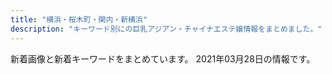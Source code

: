 ```yaml
---
title: "横浜・桜木町・関内・新横浜"
description: "キーワード別にの巨乳アジアン・チャイナエステ嬢情報をまとめました。"
---
```


新着画像と新着キーワードをまとめています。
2021年03月28日の情報です。

<DmmAffiliateIns />
<KeywordTable
  shops={
    [
    {
        "url": "http://www.oguti.work/",
        "station": "JR\u5927\u53e3\u99c5\u6771\u53e3",
        "keywords": {},
        "name": "\u7d50",
        "img_links": [
            "http://www.oguti.work/img/miki2.jpg",
            "http://www.oguti.work/img/kaori1.jpg",
            "http://www.oguti.work/images/staff_t.jpg",
            "http://www.oguti.work/images/2.jpg",
            "http://www.oguti.work/images/rec1.jpg",
            "http://www.oguti.work/img/rie1.jpg",
            "http://www.oguti.work/images/interior_t.jpg",
            "http://www.oguti.work/images/int1.jpg",
            "http://www.oguti.work/img/yuna1.jpg",
            "http://www.oguti.work/images/rec2.jpg",
            "http://www.oguti.work/images/head.jpg",
            "http://www.oguti.work/images/4.jpg",
            "http://www.oguti.work/staff/rie.jpg",
            "http://www.oguti.work/img/yuna2.jpg",
            "http://www.oguti.work/images/1.jpg",
            "http://www.oguti.work/images/s1.png",
            "http://www.oguti.work/staff/miki.jpg",
            "http://www.oguti.work/images/sys.jpg",
            "http://www.oguti.work/images/news.jpg",
            "http://www.oguti.work/images/3.jpg",
            "http://www.oguti.work/images/int2.jpg",
            "http://www.oguti.work/staff/kaori.jpg",
            "http://www.oguti.work/staff/yuna.jpg",
            "http://www.oguti.work/images/ac1.jpg",
            "http://www.oguti.work/img/miki1.jpg",
            "http://www.oguti.work/images/tg.jpg"
        ]
    },
    {
        "img_links": [
            "http://www.playa.work/images/6.jpg",
            "http://www.playa.work/images/5.jpg",
            "http://www.playa.work/images/mobile.jpg",
            "http://www.playa.work/img/yuri1.jpg",
            "http://www.playa.work/images/s1.png",
            "http://www.playa.work/images/2.jpg",
            "http://www.playa.work/images/news.png",
            "http://www.playa.work/img/nana1.jpg",
            "http://www.playa.work/images/int2.png",
            "http://www.playa.work/images/b3.jpg",
            "http://www.playa.work/img/rumi1.jpg",
            "http://www.playa.work/images/staff_t.jpg",
            "http://www.playa.work/images/int1.png",
            "http://www.playa.work/images/b1.jpg",
            "http://www.playa.work/img/risa1.jpg",
            "http://www.playa.work/images/head.jpg",
            "http://www.playa.work/images/1.jpg",
            "http://www.playa.work/images/4.jpg",
            "http://www.playa.work/images/3.jpg",
            "http://www.playa.work/images/main_footer.jpg",
            "http://www.playa.work/images/main_top.jpg",
            "http://www.playa.work/images/b2.jpg",
            "http://www.playa.work/images/ta.jpg",
            "http://www.playa.work/img/koko1.jpg",
            "http://www.playa.work/images/interior_t.jpg",
            "http://www.playa.work/img/emi1.jpg"
        ],
        "url": "http://www.playa.work/",
        "station": "JR\u95a2\u5185\u99c5\u5317\u53e3",
        "keywords": {},
        "name": "St.Playa \uff5e\u8056\u30d7\u30e9\u30e4\uff5e"
    },
    {
        "station": "JR\u6771\u795e\u5948\u5ddd\u99c5\u897f\u53e3",
        "url": "http://www.ipuyvyta.xyz/",
        "keywords": {
            "86": 1,
            "85": 1,
            "82": 8,
            "D": 2,
            "C": 8
        },
        "name": "\u7652\u3057\u306e\u697d\u5712",
        "img_links": [
            "http://www.ipuyvyta.xyz/uploads/201117/1-20111G24541418.jpg",
            "http://www.ipuyvyta.xyz/uploads/200103/1-2001031G10c34.jpg",
            "http://www.ipuyvyta.xyz/uploads/210128/1-21012Q351103P.jpg",
            "http://www.ipuyvyta.xyz/uploads/200103/1-2001031G043127.jpg",
            "http://www.ipuyvyta.xyz/uploads/201117/1-20111G24513940.jpg",
            "http://www.ipuyvyta.xyz/uploads/210324/1-21032414233OK.jpg",
            "http://www.ipuyvyta.xyz/picture/room4.jpg",
            "http://www.ipuyvyta.xyz/uploads/190705/1-1ZF5141109322.jpg",
            "http://www.ipuyvyta.xyz/uploads/200324/1-200324153552608.jpg",
            "http://www.ipuyvyta.xyz/picture/room3.jpg",
            "http://www.ipuyvyta.xyz/picture/s_staff.jpg",
            "http://www.ipuyvyta.xyz/uploads/200527/1-20052G30953430.jpg",
            "http://www.ipuyvyta.xyz/picture/top.png",
            "http://www.ipuyvyta.xyz/uploads/201113/1-2011131412332R.jpg",
            "http://www.ipuyvyta.xyz/picture/s1.jpg",
            "http://www.ipuyvyta.xyz/picture/room2.jpg",
            "http://www.ipuyvyta.xyz/uploads/210324/1-21032414232L38.jpg",
            "http://www.ipuyvyta.xyz/picture/room1.jpg",
            "http://www.ipuyvyta.xyz/uploads/201016/1-201016155304955.jpg",
            "http://www.ipuyvyta.xyz/uploads/201113/1-2011131413242P.jpg",
            "http://www.ipuyvyta.xyz/picture/s_pick.png",
            "http://www.ipuyvyta.xyz/uploads/200324/1-20032415352ab.jpg",
            "http://www.ipuyvyta.xyz/uploads/200103/1-2001031G131213.jpg",
            "http://www.ipuyvyta.xyz/uploads/190806/1-1ZP61F113Z0.jpg",
            "http://www.ipuyvyta.xyz/picture/s3.jpg",
            "http://www.ipuyvyta.xyz/picture/mobile.jpg",
            "http://www.ipuyvyta.xyz/uploads/210324/1-210324143049264.jpg",
            "http://www.ipuyvyta.xyz/picture/s_news.png",
            "http://www.ipuyvyta.xyz/uploads/200527/1-20052G310025O.jpg",
            "http://www.ipuyvyta.xyz/uploads/201016/1-201016155320S7.jpg",
            "http://www.ipuyvyta.xyz/picture/relax.jpg",
            "http://www.ipuyvyta.xyz/uploads/210128/1-21012Q3504A53.jpg"
        ]
    },
    {
        "station": "JR\u4e2d\u5c71\u99c5\u5317\u53e3",
        "name": "RelaCute \u30ea\u30e9\u30ad\u30e5\u30fc\u30c8",
        "keywords": {
            "C": 1,
            "E": 1,
            "82": 1,
            "D": 5,
            "85": 3,
            "87": 1,
            "86": 2
        },
        "url": "http://relacute.ies.bz/",
        "img_links": [
            "http://relacute.ies.bz/images/mobile.jpg",
            "http://relacute.ies.bz/images/room4.jpg",
            "http://relacute.ies.bz/images/room1.jpg",
            "http://relacute.ies.bz/photos/sites/29/2021/03/2021032404035953.jpg",
            "http://relacute.ies.bz/images/top.jpg",
            "http://relacute.ies.bz/photos/sites/29/2021/01/202101180426140.jpg",
            "http://relacute.ies.bz/photos/sites/29/2020/06/2020061906073550.jpg",
            "http://relacute.ies.bz/images/s_news.jpg",
            "http://kakure-yu.a2.webnavi.work/upload/sites/29/2021/03/2021032404035953.jpg",
            "http://relacute.ies.bz/photos/sites/29/2021/03/2021030402170757.jpg",
            "http://relacute.ies.bz/photos/sites/29/2020/10/2020101804232462.jpg",
            "http://relacute.ies.bz/photos/sites/29/2021/03/202103100138267.jpg",
            "http://relacute.ies.bz/photos/sites/29/2020/11/2020112204235072.jpg",
            "http://relacute.ies.bz/images/room3.jpg",
            "http://relacute.ies.bz/images/s_staff.jpg",
            "http://relacute.ies.bz/images/room2.jpg"
        ]
    },
    {
        "url": "http://morien.este.work/",
        "img_links": [
            "http://morien.este.work/2/uploadimg/1613996342.jpg",
            "http://morien.este.work/2/uploadimg/1594704743.jpg",
            "http://morien.este.work/2/uploadimg/1577672563.jpg",
            "http://morien.este.work/mens-esthe.png",
            "http://morien.este.work/2/uploadimg/1574764277.jpg",
            "http://morien.este.work/top.jpg"
        ],
        "keywords": {
            "85": 6,
            "87": 6,
            "D": 24,
            "86": 6,
            "83": 6
        },
        "name": "\u68ee\u82d1",
        "station": "\u53cd\u753a\u99c5"
    },
    {
        "url": "http://lucky.est-u.com/",
        "img_links": [
            "http://lucky.est-u.com/images/new_10.jpg",
            "http://lucky.est-u.com/images/index_05.jpg",
            "http://lucky.est-u.com/images/index_02.jpg",
            "http://lucky.est-u.com/images/index_04.jpg",
            "http://lucky.est-u.com/images/index_06.jpg",
            "http://lucky.est-u.com/staff/rio/1.jpg",
            "http://lucky.est-u.com/images/index_10.jpg",
            "http://lucky.est-u.com/images/new_08.jpg",
            "http://lucky.est-u.com/images/staff_06.jpg",
            "http://lucky.est-u.com/images/staff_08.jpg",
            "http://lucky.est-u.com/images/index_11.jpg",
            "http://lucky.est-u.com/staff/aya/1.jpg",
            "http://lucky.est-u.com/staff/moe/1.jpg",
            "http://lucky.est-u.com/images/s9.jpg",
            "http://lucky.est-u.com/images/s8.jpg"
        ],
        "name": "\u30e9\u30c3\u30ad\u30fc",
        "station": "\u9ec4\u91d1\u753a\u99c5",
        "keywords": {}
    },
    {
        "url": "http://koukoku.xyz/come/",
        "img_links": [
            "http://koukoku.xyz/come/css/staff/staff03.png",
            "http://koukoku.xyz/come/css/nav/nav-005.jpg",
            "http://koukoku.xyz/come/css/nav/nav-006.jpg",
            "http://koukoku.xyz/come/css/c01.png",
            "http://koukoku.xyz/come/css/top03.png",
            "http://koukoku.xyz/come/css/osusume001.png",
            "http://koukoku.xyz/come/css/nav/nav-004.jpg",
            "http://koukoku.xyz/come/css/staff/staff01.png",
            "http://koukoku.xyz/come/css/staff/staff02.png",
            "http://koukoku.xyz/come/css/staff/staff02-a.png",
            "http://koukoku.xyz/come/css/head.jpg",
            "http://koukoku.xyz/come/css/staff/staff01-a.png",
            "http://koukoku.xyz/come/css/staff/staff03-a.png",
            "http://koukoku.xyz/come/css/top02.jpg",
            "http://koukoku.xyz/come/css/nav/nav-003.jpg",
            "http://koukoku.xyz/come/css/nav/nav-001.jpg",
            "http://koukoku.xyz/come/css/nav/nav-002.jpg"
        ],
        "station": "JR\u65b0\u6a2a\u6d5c\u99c5\u5317\u53e3",
        "name": "Come Baby",
        "keywords": {
            "90": 1,
            "D": 1,
            "88": 1,
            "85": 1,
            "C": 1,
            "E": 1
        }
    },
    {
        "station": "JR\u6771\u795e\u5948\u5ddd\u99c5\u897f\u53e3",
        "name": "\u6765\u5922\uff5e\u30e9\u30a4\u30e0\uff5e",
        "keywords": {},
        "img_links": [],
        "url": "http://raimu.ests.jp/"
    },
    {
        "url": "http://www.dokidoki.iesjp.com/",
        "station": "JR\u6771\u795e\u5948\u5ddd\u99c5\u897f\u53e3",
        "name": "Hi Baby\uff5e\u30cf\u30a4\u30d9\u30a4\u30d3\u30fc",
        "img_links": [
            "http://www.dokidoki.iesjp.com/photo_news/upimg/68060605c314e584d7_0.jpg",
            "http://www.dokidoki.iesjp.com/files/005.jpg",
            "http://www.dokidoki.iesjp.com/files/003.jpg",
            "http://www.dokidoki.iesjp.com/files/001.jpg",
            "http://www.dokidoki.iesjp.com/files/007.jpg",
            "http://www.dokidoki.iesjp.com/files/002.jpg",
            "http://www.dokidoki.iesjp.com/files/006.jpg"
        ],
        "keywords": {
            "87": 20,
            "86": 4,
            "D": 24
        }
    },
    {
        "keywords": {},
        "name": "\u8056\u697d\u5712",
        "img_links": [],
        "url": "http://seirakuen.est.cm/",
        "station": "JR\u95a2\u5185\u99c5\u5357\u53e3"
    },
    {
        "img_links": [
            "http://www.gakuen.relaxjp.info/files/006-02.jpg",
            "http://www.gakuen.relaxjp.info/files/002.jpg",
            "http://www.gakuen.relaxjp.info/files/008-03.jpg",
            "http://www.gakuen.relaxjp.info/img/top_slider02.jpg",
            "http://www.gakuen.relaxjp.info/files/007-02.jpg",
            "http://www.gakuen.relaxjp.info/files/007.jpg",
            "http://www.gakuen.relaxjp.info/files/003.jpg",
            "http://www.gakuen.relaxjp.info/files/004-03.jpg",
            "http://www.gakuen.relaxjp.info/files/004-02.jpg",
            "http://www.gakuen.relaxjp.info/files/007-03.jpg",
            "http://www.gakuen.relaxjp.info/files/002-03.jpg",
            "http://www.gakuen.relaxjp.info/files/008-02.jpg",
            "http://www.gakuen.relaxjp.info/files/008.jpg",
            "http://www.gakuen.relaxjp.info/files/001-03.jpg",
            "http://www.gakuen.relaxjp.info/files/003-03.jpg",
            "http://www.gakuen.relaxjp.info/img/top_slider01.jpg",
            "http://www.gakuen.relaxjp.info/files/005-03.jpg",
            "http://www.gakuen.relaxjp.info/files/004.jpg",
            "http://www.gakuen.relaxjp.info/files/005-02.jpg",
            "http://www.gakuen.relaxjp.info/files/001.jpg",
            "http://www.gakuen.relaxjp.info/files/009.jpg",
            "http://www.gakuen.relaxjp.info/files/006-03.jpg",
            "http://www.gakuen.relaxjp.info/files/001-02.jpg",
            "http://www.gakuen.relaxjp.info/files/009-02.jpg",
            "http://www.gakuen.relaxjp.info/files/002-02.jpg",
            "http://www.gakuen.relaxjp.info/files/009-03.jpg",
            "http://www.gakuen.relaxjp.info/files/003-02.jpg",
            "http://www.gakuen.relaxjp.info/files/005.jpg",
            "http://www.gakuen.relaxjp.info/files/006.jpg"
        ],
        "url": "http://www.gakuen.relaxjp.info/",
        "station": "JR\u95a2\u5185\u99c5\u5357\u53e3",
        "name": "\u7f8e\u5c11\u5973\u5b66\u5712",
        "keywords": {
            "C": 4,
            "D": 28,
            "E": 4,
            "87": 32,
            "82": 4
        }
    },
    {
        "keywords": {},
        "name": "\u30de\u30a4\u30de\u30ea\u30e4",
        "station": "JR\u65b0\u6a2a\u6d5c\u99c5",
        "url": "http://r-relax.info/",
        "img_links": [
            "http://r-relax.info/girl/03.jpg",
            "http://r-relax.info/images/info_09.jpg",
            "http://r-relax.info/images/index_18.jpg",
            "http://r-relax.info/girl/02.jpg",
            "http://r-relax.info/images/index_04.jpg",
            "http://r-relax.info/images/sys_09.jpg",
            "http://r-relax.info/images/index_12.jpg",
            "http://r-relax.info/girl/05a.jpg",
            "http://r-relax.info/images/r06.jpg",
            "http://r-relax.info/images/r03.jpg",
            "http://r-relax.info/images/rec_09.jpg",
            "http://r-relax.info/images/index_05.jpg",
            "http://r-relax.info/images/r04.jpg",
            "http://r-relax.info/images/rec.jpg",
            "http://r-relax.info/images/index_01.jpg",
            "http://r-relax.info/girl/09.jpg",
            "http://r-relax.info/images/sub_12.jpg",
            "http://r-relax.info/girl/04a.jpg",
            "http://r-relax.info/girl/01a.jpg",
            "http://r-relax.info/girl/01.jpg",
            "http://r-relax.info/girl/00.jpg",
            "http://r-relax.info/images/r02.jpg",
            "http://r-relax.info/images/index_13.jpg",
            "http://r-relax.info/images/index_02.jpg",
            "http://r-relax.info/images/r05.jpg",
            "http://r-relax.info/images/index_06.jpg",
            "http://r-relax.info/images/index_03.jpg",
            "http://r-relax.info/girl/03a.jpg",
            "http://r-relax.info/images/index_17.jpg",
            "http://r-relax.info/images/r01.jpg",
            "http://r-relax.info/girl/05.jpg",
            "http://r-relax.info/images/info.jpg",
            "http://r-relax.info/girl/02a.jpg",
            "http://r-relax.info/girl/04.jpg",
            "http://r-relax.info/images/index_07.jpg",
            "http://r-relax.info/images/staff_09.jpg"
        ]
    },
    {
        "keywords": {},
        "url": "http://relax-massage.pink/",
        "name": "\u30a2\u30de\u30f3\u30c0",
        "station": "JR\u6771\u795e\u5948\u5ddd\u99c5\u897f\u53e3",
        "img_links": [
            "http://relax-massage.pink/images/con02.jpg",
            "http://relax-massage.pink/images/sns_9_pink.jpg",
            "http://relax-massage.pink/images/sw_tel.png",
            "http://relax-massage.pink/images/sys03.jpg",
            "http://relax-massage.pink/images/head_interior.jpg",
            "http://relax-massage.pink/images/cg06.jpg",
            "http://relax-massage.pink/images/mainvisual_01_s.jpg",
            "http://relax-massage.pink/images/cg04.jpg",
            "http://relax-massage.pink/images/cg02.jpg",
            "http://relax-massage.pink/images/cg05.jpg",
            "http://relax-massage.pink/images/mainvisual_01.jpg",
            "http://relax-massage.pink/images/cg03.jpg",
            "http://relax-massage.pink/images/sys01.jpg",
            "http://relax-massage.pink/images/icon_new.png",
            "http://relax-massage.pink/images/req_03.jpg",
            "http://relax-massage.pink/images/cg01.jpg",
            "http://relax-massage.pink/images/con01.jpg",
            "http://relax-massage.pink/images/sw_home.png",
            "http://relax-massage.pink/images/trigger.jpg",
            "http://relax-massage.pink/images/con03.jpg",
            "http://relax-massage.pink/images/mainvisual_02.jpg",
            "http://relax-massage.pink/images/head_therapist.jpg",
            "http://relax-massage.pink/images/sys02.jpg"
        ]
    },
    {
        "name": "\u30c0\u30a4\u30e4",
        "img_links": [
            "http://diamond.esute.tokyo/images/bar-pickup.png",
            "http://diamond.esute.tokyo/images/c-staff.png",
            "http://diamond.esute.tokyo/staff/s-yumi.jpg",
            "http://diamond.esute.tokyo/staff/s-mari.jpg",
            "http://diamond.esute.tokyo/images/bar-cam.png",
            "http://diamond.esute.tokyo/images/footer.png",
            "http://diamond.esute.tokyo/images/pic-akasuri.png",
            "http://diamond.esute.tokyo/images/pic1.jpg",
            "http://diamond.esute.tokyo/images/bar-staff.png",
            "http://diamond.esute.tokyo/images/c-top.png",
            "http://diamond.esute.tokyo/images/bar-interior.png",
            "http://diamond.esute.tokyo/images/c-interior.png",
            "http://diamond.esute.tokyo/staff/s-ai.jpg",
            "http://diamond.esute.tokyo/images/bill.jpg",
            "http://diamond.esute.tokyo/images/pic2.jpg",
            "http://diamond.esute.tokyo/images/b-tel.png"
        ],
        "url": "http://diamond.esute.tokyo/",
        "station": "JR\u95a2\u5185\u99c5\u5357\u53e3",
        "keywords": {}
    },
    {
        "keywords": {
            "D": 2,
            "C": 15,
            "88": 1,
            "86": 1,
            "87": 1,
            "84": 1,
            "E": 2
        },
        "name": "\u7652\u3057\u306e\u5929\u4f7f",
        "url": "http://iyashi-tenshi.work/",
        "station": "JR\u4e2d\u5c71\u99c5\u5317\u53e3",
        "img_links": [
            "http://iyashi-tenshi.work/i/img/r4.jpg",
            "http://iyashi-tenshi.work/img/mo.png",
            "http://iyashi-tenshi.work/i/img/acc-3.png",
            "http://iyashi-tenshi.work/img/sta10.jpg",
            "http://iyashi-tenshi.work/img/sta13.jpg",
            "http://iyashi-tenshi.work/img/nos.jpg",
            "http://iyashi-tenshi.work/i/img/acc-5.jpg",
            "http://iyashi-tenshi.work/img/bottom.png",
            "http://iyashi-tenshi.work/i/img/r5.jpg",
            "http://iyashi-tenshi.work/img/st11.jpg",
            "http://iyashi-tenshi.work/img/IMG_17480.jpg",
            "http://iyashi-tenshi.work/i/img/st10.jpg",
            "http://iyashi-tenshi.work/i/img/sta10.jpg",
            "http://iyashi-tenshi.work/i/img/acc-4.png",
            "http://iyashi-tenshi.work/img/head.png",
            "http://iyashi-tenshi.work/i/img/r3.jpg",
            "http://iyashi-tenshi.work/i/img/acc-2.png",
            "http://iyashi-tenshi.work/i/img/sta12.jpg",
            "http://iyashi-tenshi.work/img/IMG_17410.jpg",
            "http://iyashi-tenshi.work/i/img/r2.jpg",
            "http://iyashi-tenshi.work/img/st12.jpg",
            "http://iyashi-tenshi.work/img/st13.jpg",
            "http://iyashi-tenshi.work/img/sta12.jpg",
            "http://iyashi-tenshi.work/img/st10.jpg",
            "http://iyashi-tenshi.work/i/img/r1.jpg",
            "http://iyashi-tenshi.work/i/img/acc-1.jpg",
            "http://iyashi-tenshi.work/img/sta11.jpg",
            "http://iyashi-tenshi.work/i/img/sta11.jpg",
            "http://iyashi-tenshi.work/i/img/sta13.jpg",
            "http://iyashi-tenshi.work/img/c1.jpg",
            "http://iyashi-tenshi.work/img/IMG_1709.jpg"
        ]
    },
    {
        "img_links": [
            "http://yuga.estx.net/images/main_07.jpg",
            "http://yuga.estx.net/staff/1/1.jpg",
            "http://yuga.estx.net/images/main_08.jpg",
            "http://yuga.estx.net/images/main_05.jpg",
            "http://yuga.estx.net/images/main_15.jpg",
            "http://yuga.estx.net/images/staff_16.jpg",
            "http://yuga.estx.net/staff/3/1.jpg",
            "http://yuga.estx.net/images/main_12.jpg",
            "http://yuga.estx.net/images/main_11.jpg",
            "http://yuga.estx.net/images/main_16.jpg",
            "http://yuga.estx.net/staff/4/1.jpg",
            "http://yuga.estx.net/staff/2/1.jpg",
            "http://yuga.estx.net/images/main_09.jpg",
            "http://yuga.estx.net/images/main_10.jpg",
            "http://yuga.estx.net/images/main_14.jpg",
            "http://yuga.estx.net/images/main_03.jpg",
            "http://yuga.estx.net/images/main_06.jpg",
            "http://yuga.estx.net/images/noimage.jpg",
            "http://yuga.estx.net/images/staff_12.jpg",
            "http://yuga.estx.net/images/info_12.jpg",
            "http://yuga.estx.net/images/main_13.jpg",
            "http://yuga.estx.net/images/main_19.jpg"
        ],
        "url": "http://yuga.estx.net/",
        "keywords": {},
        "station": "JR\u4e2d\u5c71\u99c5",
        "name": "\u512a\u96c5\uff5e\u3086\u3046\u304c\uff5e"
    },
    {
        "url": "http://latte.iest.xyz/",
        "img_links": [
            "http://latte.iest.xyz/css/nav/nav-006.png",
            "http://latte.iest.xyz/css/staff/staff06.jpg",
            "http://latte.iest.xyz/css/nav/nav-001.png",
            "http://latte.iest.xyz/css/staff/staff01.jpg",
            "http://latte.iest.xyz/css/tel01.png",
            "http://latte.iest.xyz/css/nav/nav-003.png",
            "http://latte.iest.xyz/css/staff/staff02.jpg",
            "http://latte.iest.xyz/css/osusume01.jpg",
            "http://latte.iest.xyz/css/nav/nav-002.png",
            "http://latte.iest.xyz/css/top03.jpg",
            "http://latte.iest.xyz/css/nav/nav-005.png",
            "http://latte.iest.xyz/css/nav/nav-004.png",
            "http://latte.iest.xyz/css/head-change.jpg"
        ],
        "station": "JR\u95a2\u5185\u99c5\u5357\u53e3",
        "name": "\u68ee\u7f85",
        "keywords": {
            "89": 2,
            "88": 1,
            "D": 3
        }
    },
    {
        "keywords": {
            "C": 38,
            "85": 3,
            "D": 39,
            "87": 30,
            "86": 15
        },
        "station": "JR\u95a2\u5185\u99c5\u5317\u53e3",
        "url": "http://www.relax-colorful.com/",
        "name": "Colorful\uff5e\u30ab\u30e9\u30d5\u30eb\uff5e",
        "img_links": [
            "http://www.relax-colorful.com/images/att.jpg",
            "http://www.relax-colorful.com/files/092-02.jpg",
            "http://www.relax-colorful.com/files/073.jpg",
            "http://www.relax-colorful.com/files/092-03.jpg",
            "http://www.relax-colorful.com/files/093.jpg",
            "http://www.relax-colorful.com/files/082.jpg",
            "http://www.relax-colorful.com/files/073-03.jpg",
            "http://www.relax-colorful.com/images/news.jpg",
            "http://www.relax-colorful.com/files/040.jpg",
            "http://www.relax-colorful.com/files/040-02.jpg",
            "http://www.relax-colorful.com/files/087.jpg",
            "http://www.relax-colorful.com/files/069-03.jpg",
            "http://www.relax-colorful.com/files/091-02.jpg",
            "http://www.relax-colorful.com/images/news2.jpg",
            "http://www.relax-colorful.com/files/040-03.jpg",
            "http://www.relax-colorful.com/files/060-03.jpg",
            "http://www.relax-colorful.com/files/080-03.jpg",
            "http://www.relax-colorful.com/files/089.jpg",
            "http://www.relax-colorful.com/files/069.jpg",
            "http://www.relax-colorful.com/files/053-02.jpg",
            "http://www.relax-colorful.com/images/koko_200x40.png",
            "http://www.relax-colorful.com/files/077-02.jpg",
            "http://www.relax-colorful.com/files/055-02.jpg",
            "http://www.relax-colorful.com/files/060.jpg",
            "http://www.relax-colorful.com/files/067.jpg",
            "http://www.relax-colorful.com/files/067-03.jpg",
            "http://www.relax-colorful.com/files/082-02.jpg",
            "http://www.relax-colorful.com/files/090-03.jpg",
            "http://www.relax-colorful.com/files/073-02.jpg",
            "http://www.relax-colorful.com/files/091.jpg",
            "http://www.relax-colorful.com/images/mobile.jpg",
            "http://www.relax-colorful.com/images/pick.jpg",
            "http://www.relax-colorful.com/images/top.jpg",
            "http://www.relax-colorful.com/files/060-02.jpg",
            "http://www.relax-colorful.com/files/067-02.jpg",
            "http://www.relax-colorful.com/files/080-02.jpg",
            "http://www.relax-colorful.com/files/055.jpg",
            "http://www.relax-colorful.com/files/093-02.jpg",
            "http://www.relax-colorful.com/files/082-03.jpg",
            "http://www.relax-colorful.com/files/080.jpg",
            "http://www.relax-colorful.com/files/090.jpg",
            "http://www.relax-colorful.com/files/055-03.jpg",
            "http://www.relax-colorful.com/files/091-03.jpg",
            "http://www.relax-colorful.com/files/087-03.jpg",
            "http://www.relax-colorful.com/files/053.jpg",
            "http://www.relax-colorful.com/files/069-02.jpg",
            "http://www.relax-colorful.com/files/089-02.jpg",
            "http://www.relax-colorful.com/files/093-03.jpg",
            "http://www.relax-colorful.com/files/092.jpg",
            "http://www.relax-colorful.com/files/089-03.jpg",
            "http://www.relax-colorful.com/images/staff1b.jpg",
            "http://www.relax-colorful.com/files/090-02.jpg",
            "http://www.relax-colorful.com/images/backlist.jpg",
            "http://www.relax-colorful.com/files/077-03.jpg",
            "http://www.relax-colorful.com/images/girl_bt.jpg",
            "http://www.relax-colorful.com/images/staff1.jpg",
            "http://www.relax-colorful.com/images/news1.jpg",
            "http://www.relax-colorful.com/files/053-03.jpg",
            "http://www.relax-colorful.com/images/staff_line.jpg",
            "http://www.relax-colorful.com/images/staff1a.jpg",
            "http://www.relax-colorful.com/images/bjs3.jpg",
            "http://www.relax-colorful.com/files/077.jpg",
            "http://www.relax-colorful.com/files/087-02.jpg"
        ]
    },
    {
        "name": "\u53ef\u611b\u3044\u732b",
        "img_links": [
            "https://neko.iest.info/photos/sites/42/2020/09/2020092903532287.jpg",
            "https://neko.iest.info/images/room3.jpg",
            "https://neko.iest.info/photos/sites/42/2020/09/2020092903532212.jpg",
            "https://neko.iest.info/photos/sites/42/2020/09/2020092903532220.jpg",
            "https://neko.iest.info/images/line02.jpg",
            "https://neko.iest.info/images/relax.jpg",
            "https://neko.iest.info/images/mobile.jpg",
            "https://neko.iest.info/photos/sites/42/2020/10/2020101208591894.jpg",
            "https://neko.iest.info/images/s_staff.jpg",
            "https://neko.iest.info/images/s_pick.png",
            "https://neko.iest.info/images/s3.jpg",
            "https://neko.iest.info/images/room2.jpg",
            "https://neko.iest.info/photos/sites/42/2021/03/2021030306114397.jpg",
            "https://neko.iest.info/images/s1.jpg",
            "https://neko.iest.info/photos/sites/42/2020/12/2020122005092087.jpg",
            "https://neko.iest.info/images/room4.jpg",
            "https://neko.iest.info/photos/sites/42/2020/10/2020101002283598.jpg",
            "https://neko.iest.info/images/room1.jpg",
            "https://neko.iest.info/images/info.jpg",
            "https://neko.iest.info/photos/sites/42/2020/11/2020111803082379.jpg",
            "https://neko.iest.info/photos/sites/42/2021/02/2021022105381432.jpg",
            "https://neko.iest.info/photos/sites/42/2020/09/2020092903532145.jpg",
            "https://neko.iest.info/images/s_news.png",
            "https://neko.iest.info/images/top.png"
        ],
        "station": "JR\u6a2a\u6d5c\u99c5\u897f\u53e3",
        "keywords": {
            "D": 88,
            "C": 11,
            "85": 77,
            "E": 11,
            "86": 11,
            "84": 11,
            "87": 11
        },
        "url": "https://neko.iest.info/"
    },
    {
        "url": "http://es-kannai.link",
        "name": "Venus",
        "keywords": {},
        "station": "JR\u95a2\u5185\u99c5\u5357\u53e3",
        "img_links": [
            "http://es-kannai.link/wp-content/themes/template-salon2/images/info.png",
            "http://es-kannai.link/wp-content/uploads/2017/09/IMG_3456.jpg",
            "http://es-kannai.link/wp-content/themes/template-salon2/images/m-info.png",
            "http://es-kannai.link/wp-content/uploads/2017/09/IMG_3457-720x480.jpg",
            "http://es-kannai.link/wp-content/uploads/2017/09/IMG_3457-250x376.jpg",
            "http://es-kannai.link/wp-content/uploads/2016/12/aaa.jpg",
            "http://es-kannai.link/wp-content/uploads/2016/12/vv.jpg",
            "http://cdn.dino-es.com/images/logo/200x40DinoEs.png",
            "http://es-kannai.link/wp-content/themes/template-salon2/images/main-img.jpg",
            "http://es-kannai.link/wp-content/uploads/2016/12/aa.jpg",
            "http://es-kannai.link/wp-content/uploads/2017/09/IMG_3458-250x376.jpg",
            "http://es-kannai.link/wp-content/uploads/2017/09/IMG_3454-400x267.jpg",
            "http://es-kannai.link/wp-content/uploads/2016/12/vvv.png",
            "http://es-kannai.link/wp-content/uploads/2016/12/vvvv.png",
            "http://es-kannai.link/wp-content/uploads/2017/09/IMG_3454-720x480.jpg",
            "http://es-kannai.link/wp-content/uploads/2016/12/aaaa.jpg",
            "http://es-kannai.link/wp-content/uploads/2017/09/IMG_3454-250x376.jpg",
            "http://es-kannai.link/wp-content/uploads/2017/09/IMG_3458.jpg",
            "http://es-kannai.link/wp-content/uploads/2016/12/d.png",
            "http://es-kannai.link/wp-content/uploads/2016/12/a.jpg",
            "http://es-kannai.link/wp-content/themes/template-salon2/images/campaign-bnr.png",
            "http://es-kannai.link/wp-content/uploads/2017/09/IMG_3458-720x480.jpg",
            "http://es-kannai.link/wp-content/uploads/2017/09/IMG_3454.jpg",
            "http://es-kannai.link/wp-content/uploads/2016/12/v.jpg",
            "http://es-kannai.link/wp-content/uploads/2016/12/dd.png",
            "http://es-kannai.link/wp-content/uploads/2017/09/IMG_3456-720x480.jpg",
            "http://es-kannai.link/wp-content/uploads/2017/09/IMG_3456-250x376.jpg",
            "http://es-kannai.link/wp-content/uploads/2017/09/IMG_3457.jpg",
            "http://es-kannai.link/wp-content/themes/template-salon2/images/newface-ttl.jpg",
            "http://es-kannai.link/wp-content/themes/template-salon2/images/news-ttl.jpg"
        ]
    },
    {
        "station": "\u4f0a\u52e2\u4f50\u6728\u9577\u8005\u753a\u99c5",
        "keywords": {
            "D": 18,
            "89": 2,
            "85": 8,
            "86": 8
        },
        "name": "\u3057\u308b\u3057",
        "url": "http://shirushi.me-es.com/",
        "img_links": [
            "http://shirushi.me-es.com/images/index_06.jpg",
            "http://shirushi.me-es.com/s/uploads/05.jpg",
            "http://shirushi.me-es.com/s/image/nav_top.png",
            "http://shirushi.me-es.com/girl/pick_01.jpg",
            "http://shirushi.me-es.com/s/images/slider/prev.png",
            "http://shirushi.me-es.com/s/images/t3.jpg",
            "http://shirushi.me-es.com/images/index_09.jpg",
            "http://shirushi.me-es.com/girl/01.jpg",
            "http://shirushi.me-es.com/images/info.jpg",
            "http://shirushi.me-es.com/images/index_22.jpg",
            "http://shirushi.me-es.com/s/images/service_07.png",
            "http://shirushi.me-es.com/images/index_02.jpg",
            "http://shirushi.me-es.com/s/images/t4.jpg",
            "http://shirushi.me-es.com/girl/02.jpg",
            "http://shirushi.me-es.com/s/images/slider/3.jpg",
            "http://shirushi.me-es.com/s/images/top_2.jpg",
            "http://shirushi.me-es.com/s/uploads/02.jpg",
            "http://shirushi.me-es.com/images/index_08.jpg",
            "http://shirushi.me-es.com/images/index_15.jpg",
            "http://shirushi.me-es.com/images/index_04.jpg",
            "http://shirushi.me-es.com/images/index_18.jpg",
            "http://shirushi.me-es.com/s/image/nav_manga.png",
            "http://shirushi.me-es.com/images/tupian.jpg",
            "http://shirushi.me-es.com/s/uploads/04.jpg",
            "http://shirushi.me-es.com/images/index_11.jpg",
            "http://shirushi.me-es.com/images/sub_16.jpg",
            "http://shirushi.me-es.com/images/index_05.jpg",
            "http://shirushi.me-es.com/images/01.jpg",
            "http://shirushi.me-es.com/images/sub_19.jpg",
            "http://shirushi.me-es.com/s/images/service_01.png",
            "http://shirushi.me-es.com/s/images/service_03.png",
            "http://shirushi.me-es.com/images/index_10.jpg",
            "http://shirushi.me-es.com/images/02.jpg",
            "http://shirushi.me-es.com/images/rec.jpg",
            "http://shirushi.me-es.com/s/image/nav_hotel.png",
            "http://shirushi.me-es.com/images/sub_21.jpg",
            "http://shirushi.me-es.com/s/images/slider/next.png",
            "http://shirushi.me-es.com/images/index_07.jpg",
            "http://shirushi.me-es.com/s/images/t2.jpg",
            "http://shirushi.me-es.com/images/index_23.jpg",
            "http://shirushi.me-es.com/s/image/nav_cast.png",
            "http://shirushi.me-es.com/s/images/okubokomachi.jpg",
            "http://shirushi.me-es.com/s/images/slider/1.jpg",
            "http://shirushi.me-es.com/s/images/tel.png",
            "http://shirushi.me-es.com/s/images/pc.png",
            "http://shirushi.me-es.com/s/uploads/03.jpg",
            "http://shirushi.me-es.com/images/index_21.jpg",
            "http://shirushi.me-es.com/s/image/nav_sys.png",
            "http://shirushi.me-es.com/images/sub_13.jpg",
            "http://shirushi.me-es.com/girl/03.jpg",
            "http://shirushi.me-es.com/images/index_12.jpg",
            "http://shirushi.me-es.com/s/images/iphone.png",
            "http://shirushi.me-es.com/s/image/nav_topics.png",
            "http://shirushi.me-es.com/s/images/slider/2.jpg",
            "http://shirushi.me-es.com/girl/00.jpg",
            "http://shirushi.me-es.com/images/index_01.jpg",
            "http://shirushi.me-es.com/images/index_13.jpg",
            "http://shirushi.me-es.com/s/uploads/01.jpg",
            "http://shirushi.me-es.com/images/index_17.jpg",
            "http://shirushi.me-es.com/s/images/t1.jpg",
            "http://shirushi.me-es.com/images/index_20.jpg",
            "http://shirushi.me-es.com/images/index_16.jpg"
        ]
    },
    {
        "url": "http://www.love-you.work/",
        "keywords": {
            "100": 13
        },
        "name": "Love You",
        "img_links": [
            "http://www.love-you.work/img/kana1.jpg",
            "http://www.love-you.work/images/rec2.jpg",
            "http://www.love-you.work/images/sys2.jpg",
            "http://www.love-you.work/staff/aya.jpg",
            "http://www.love-you.work/img/nana1.jpg",
            "http://www.love-you.work/images/rec1.png",
            "http://www.love-you.work/images/interior_t.jpg",
            "http://www.love-you.work/img/aya1.jpg",
            "http://www.love-you.work/staff/anna.jpg",
            "http://www.love-you.work/staff/rina.jpg",
            "http://www.love-you.work/img/bb3.jpg",
            "http://www.love-you.work/images/tg.jpg",
            "http://www.love-you.work/img/anna1.jpg",
            "http://www.love-you.work/staff/neko.jpg",
            "http://www.love-you.work/images/sys1.jpg",
            "http://www.love-you.work/staff/kana.jpg",
            "http://www.love-you.work/images/sys3.png",
            "http://www.love-you.work/images/int1.png",
            "http://www.love-you.work/images/news.jpg",
            "http://www.love-you.work/img/rina1.jpg",
            "http://www.love-you.work/img/bb1.jpg",
            "http://www.love-you.work/img/kumi1.jpg",
            "http://www.love-you.work/img/sayuri1.jpg",
            "http://www.love-you.work/img/yuri1.jpg",
            "http://www.love-you.work/img/yuki1.jpg",
            "http://www.love-you.work/images/int2.png",
            "http://www.love-you.work/staff/sayuri.jpg",
            "http://www.love-you.work/staff/kumi.jpg",
            "http://www.love-you.work/img/bb2.jpg",
            "http://www.love-you.work/staff/yui.jpg",
            "http://www.love-you.work/images/head.jpg",
            "http://www.love-you.work/staff/yuki.jpg",
            "http://www.love-you.work/staff/bb.jpg",
            "http://www.love-you.work/images/staff_t.jpg",
            "http://www.love-you.work/staff/nana.jpg",
            "http://www.love-you.work/img/yui1.jpg",
            "http://www.love-you.work/img/neko1.jpg",
            "http://www.love-you.work/staff/yuri.jpg"
        ],
        "station": "JR\u95a2\u5185\u99c5\u5317\u53e3"
    },
    {
        "keywords": {
            "D": 10
        },
        "img_links": [
            "http://massage-esthe.blue/img/sta12.jpg",
            "http://massage-esthe.blue/img/r2.jpg",
            "http://massage-esthe.blue/img/r4.jpg",
            "http://massage-esthe.blue/img/st9.jpg",
            "http://massage-esthe.blue/img/syst.jpg",
            "http://massage-esthe.blue/img/sta5.jpg",
            "http://massage-esthe.blue/img/sta10.jpg",
            "http://massage-esthe.blue/img/a3.jpg",
            "http://massage-esthe.blue/img/acct.jpg",
            "http://massage-esthe.blue/img/stat.jpg",
            "http://massage-esthe.blue/img/sta6.jpg",
            "http://massage-esthe.blue/img/st5.jpg",
            "http://massage-esthe.blue/img/st11.jpg",
            "http://massage-esthe.blue/img/sta2.jpg",
            "http://massage-esthe.blue/img/a5.jpg",
            "http://massage-esthe.blue/img/sta1.jpg",
            "http://massage-esthe.blue/img/bb.png",
            "http://massage-esthe.blue/img/st6.jpg",
            "http://massage-esthe.blue/img/a2.jpg",
            "http://massage-esthe.blue/img/a4.jpg",
            "http://massage-esthe.blue/img/a6.jpg",
            "http://massage-esthe.blue/img/fla.jpg",
            "http://massage-esthe.blue/img/st1.jpg",
            "http://massage-esthe.blue/img/rect.jpg",
            "http://massage-esthe.blue/img/root.jpg",
            "http://massage-esthe.blue/img/lint.jpg",
            "http://massage-esthe.blue/img/stal.png",
            "http://massage-esthe.blue/img/r3.jpg",
            "http://massage-esthe.blue/img/top.jpg",
            "http://massage-esthe.blue/img/a1.jpg",
            "http://massage-esthe.blue/img/no.png",
            "http://massage-esthe.blue/img/st8.jpg",
            "http://massage-esthe.blue/img/st10.jpg",
            "http://massage-esthe.blue/img/st12.jpg",
            "http://massage-esthe.blue/img/r1.jpg",
            "http://massage-esthe.blue/img/sta8.jpg",
            "http://massage-esthe.blue/img/sta3.jpg",
            "http://massage-esthe.blue/img/st3.jpg",
            "http://massage-esthe.blue/img/st2.jpg"
        ],
        "url": "http://massage-esthe.blue/",
        "name": "37\u2103",
        "station": "\u30bb\u30f3\u30bf\u30fc\u5317\u99c5"
    },
    {
        "url": "http://sh-riraku31.xyz/",
        "keywords": {
            "D": 3,
            "84": 1,
            "C": 11,
            "86": 1,
            "85": 2
        },
        "img_links": [
            "http://sh-riraku31.xyz/templets/default/picture/staff01.jpg",
            "http://sh-riraku31.xyz/templets/default/picture/girl-z2.jpg",
            "http://sh-riraku31.xyz/uploads/201005/1-201005162114248.jpg",
            "http://sh-riraku31.xyz/uploads/allimg/180629/1-1P629115504250.png",
            "http://sh-riraku31.xyz/templets/default/picture/girl-z1.jpg",
            "http://sh-riraku31.xyz/templets/default/picture/top.jpg",
            "http://sh-riraku31.xyz/templets/default/picture/s_news.jpg",
            "http://sh-riraku31.xyz/uploads/201005/1-2010051621224F.jpg",
            "http://sh-riraku31.xyz/uploads/201005/1-2010051J6062Y.jpg",
            "http://sh-riraku31.xyz/uploads/201005/1-20100516201cK.jpg",
            "http://sh-riraku31.xyz/uploads/allimg/180703/1-1PF3111J3201.png",
            "http://sh-riraku31.xyz/uploads/201005/1-201005162052635.jpg",
            "http://sh-riraku31.xyz/templets/default/picture/top1.jpg",
            "http://sh-riraku31.xyz/uploads/201005/1-201005162010396.jpg",
            "http://sh-riraku31.xyz/uploads/201005/1-2010051J55CA.jpg",
            "http://sh-riraku31.xyz/uploads/201005/1-201005162101U5.jpg"
        ],
        "name": "\u30c1\u30a7\u30ea\u30fc",
        "station": "JR\u6a2a\u6d5c\u99c5\u5317\u897f\u53e3"
    },
    {
        "keywords": {
            "C": 14
        },
        "station": "JR\u6771\u795e\u5948\u5ddd\u99c5",
        "url": "http://www.sh-riraku113.xyz/",
        "img_links": [
            "http://www.sh-riraku113.xyz/static/picture/tit-infor.png",
            "http://www.sh-riraku113.xyz/uploads/201005/1-201005161513F8.jpg",
            "http://www.sh-riraku113.xyz/static/picture/room2.png",
            "http://www.sh-riraku113.xyz/static/picture/room4.png",
            "http://www.sh-riraku113.xyz/uploads/201005/1-2010051615301I.jpg",
            "http://www.sh-riraku113.xyz/uploads/201005/1-201005161544K5.jpg",
            "http://www.sh-riraku113.xyz/static/picture/infor.png",
            "http://www.sh-riraku113.xyz/static/picture/tite-staff.png",
            "http://www.sh-riraku113.xyz/uploads/201005/1-201005161500127.jpg",
            "http://www.sh-riraku113.xyz/static/picture/room3.png",
            "http://www.sh-riraku113.xyz/static/picture/tit-new.png",
            "http://www.sh-riraku113.xyz/static/picture/room1.png",
            "http://www.sh-riraku113.xyz/static/picture/tit-gat.png",
            "http://www.sh-riraku113.xyz/static/picture/info.png",
            "http://www.sh-riraku113.xyz/static/picture/top.png",
            "http://www.sh-riraku113.xyz/static/picture/tit-pick.png"
        ],
        "name": "\u30ec\u30a4\u30f3\u30dc\u30fc\u8679"
    },
    {
        "keywords": {
            "E": 1,
            "88": 1,
            "86": 2,
            "87": 2,
            "C": 2,
            "D": 2
        },
        "name": "Rose Girl -\u30ed\u30fc\u30ba\u30ac\u30fc\u30eb-",
        "station": "JR\u6771\u795e\u5948\u5ddd\u99c5\u897f\u53e3",
        "url": "http://www.rosegirl.mesthe.com/",
        "img_links": [
            "http://www.rosegirl.mesthe.com/files/001.jpg",
            "http://www.rosegirl.mesthe.com/images/room/photo02.jpg",
            "http://www.rosegirl.mesthe.com/files/003.jpg",
            "http://www.rosegirl.mesthe.com/images/room/photo03.jpg",
            "http://www.rosegirl.mesthe.com/files/005.jpg",
            "http://www.rosegirl.mesthe.com/images/staff-bg_end.jpg",
            "http://www.rosegirl.mesthe.com/files/004.jpg",
            "http://www.rosegirl.mesthe.com/files/005-02.jpg",
            "http://www.rosegirl.mesthe.com/files/002-02.jpg",
            "http://www.rosegirl.mesthe.com/images/info.png",
            "http://www.rosegirl.mesthe.com/files/004-02.jpg",
            "http://www.rosegirl.mesthe.com/files/002.jpg",
            "http://www.rosegirl.mesthe.com/images/staff_mitashi.jpg",
            "http://www.rosegirl.mesthe.com/images/top_osusume.jpg",
            "http://www.rosegirl.mesthe.com/files/003-02.jpg",
            "http://www.rosegirl.mesthe.com/images/mobile.jpg",
            "http://www.rosegirl.mesthe.com/images/room/photo04.jpg",
            "http://www.rosegirl.mesthe.com/images/staff-top_end.jpg",
            "http://www.rosegirl.mesthe.com/images/mainimg.jpg",
            "http://www.rosegirl.mesthe.com/files/001-02.jpg",
            "http://www.rosegirl.mesthe.com/images/room/photo01.jpg"
        ]
    },
    {
        "station": "JR\u65b0\u6a2a\u6d5c\u99c5\u5317\u53e3",
        "img_links": [
            "http://coco5.rankuens.com/css/nav/nav-005.png",
            "http://coco5.rankuens.com/css/nav/nav-004.png",
            "http://coco5.rankuens.com/css/c03.png",
            "http://coco5.rankuens.com/css/nav/nav-003.png",
            "http://coco5.rankuens.com/css/tel.png",
            "http://coco5.rankuens.com/css/topbottom.png",
            "http://coco5.rankuens.com/css/nav/nav-006.png",
            "http://coco5.rankuens.com/css/staff/staff03.jpg",
            "http://coco5.rankuens.com/css/staff/staff02.jpg",
            "http://coco5.rankuens.com/css/nav/nav-002.png",
            "http://coco5.rankuens.com/css/staff/staff01.jpg",
            "http://coco5.rankuens.com/css/nav/nav-001.png"
        ],
        "name": "COCO5",
        "keywords": {
            "90": 1,
            "D": 3,
            "89": 2
        },
        "url": "http://coco5.rankuens.com/"
    },
    {
        "name": "\u82b1\u6c34\u6728",
        "url": "http://est-hanamizuki.com/",
        "img_links": [
            "http://est-hanamizuki.com/images/g2.jpg",
            "http://est-hanamizuki.com/images/news1.png",
            "http://est-hanamizuki.com/images/zi_staff.png",
            "http://est-hanamizuki.com/images/head.jpg",
            "http://est-hanamizuki.com/images/m4.jpg",
            "http://est-hanamizuki.com/images/g32.jpg",
            "http://est-hanamizuki.com/images/g33.jpg",
            "http://est-hanamizuki.com/images/info.png",
            "http://est-hanamizuki.com/images/m2.jpg",
            "http://est-hanamizuki.com/images/m1.jpg",
            "http://est-hanamizuki.com/images/erika.jpg",
            "http://est-hanamizuki.com/images/g23.jpg",
            "http://est-hanamizuki.com/images/11.png",
            "http://est-hanamizuki.com/images/g1.jpg",
            "http://est-hanamizuki.com/images/mobile.jpg",
            "http://est-hanamizuki.com/images/g13.jpg",
            "http://est-hanamizuki.com/images/m3.jpg",
            "http://est-hanamizuki.com/images/g3.jpg",
            "http://est-hanamizuki.com/images/erika2.jpg",
            "http://est-hanamizuki.com/images/g12.jpg",
            "http://est-hanamizuki.com/images/r111.jpg",
            "http://est-hanamizuki.com/images/g22.jpg"
        ],
        "keywords": {},
        "station": "JR\u6771\u795e\u5948\u5ddd\u99c5\u897f\u53e3"
    },
    {
        "name": "\u65b0\u53f0\u5317",
        "img_links": [
            "https://static.parastorage.com/services/linguist-flags/1.480.0/assets/flags/square/JPN.png",
            "https://static.wixstatic.com/media/c0eb72_e7c5d34e534f43078c5c439f45a3b4b7~mv2.jpg",
            "https://static.wixstatic.com/media/c0eb72_9d2693aac65943dbbba9a0a789268fe3~mv2.jpg",
            "https://static.wixstatic.com/media/af7a8b002af842f8bab87691c1d8640f.jpg",
            "https://static.wixstatic.com/media/c0eb72_dacfc733e1494024a03e37b846316228~mv2.jpg",
            "https://static.wixstatic.com/media/11062b_808b40c463104f22943c284c625d31c3f000.jpg",
            "https://static.parastorage.com/services/linguist-flags/1.480.0/assets/flags/square/USA.png",
            "https://static.wixstatic.com/media/c0eb72_1a119da1d01942b7a33671df6c2b1159~mv2_d_1600_1200_s_2.jpg",
            "https://static.wixstatic.com/media/11062b_2042bb7351284f0f982e4787d37415e6f000.jpg",
            "https://static.wixstatic.com/media/c0eb72_a5bf32f6fdb1491ca96c944502ab6bea~mv2.jpg",
            "https://static.wixstatic.com/media/c0eb72_2b7a2752438d43208051a8e353a9dbd7~mv2.jpg",
            "https://static.wixstatic.com/media/c0eb72_8927f525542049b4a175526f2f5b36a4~mv2.png",
            "https://static.wixstatic.com/media/11062b_62f0356712544a87b392417662c4658df000.jpg",
            "https://static.wixstatic.com/media/c0eb72_26944ceb94b94dc19131d91ac1511619~mv2.jpg",
            "https://static.wixstatic.com/media/c0eb72_40ccc84ef10f4b8097b0f734c756c6ca~mv2.jpg",
            "https://static.wixstatic.com/media/c0eb72_40820ead73a84600a3e5fd095c420086~mv2.png",
            "https://static.wixstatic.com/media/c0eb72_2098c0903bfb434e9504fee2e018034a~mv2.jpg",
            "https://static.wixstatic.com/media/c0eb72_c3f92a65fa0a4e2da5949c9452de2af8~mv2.jpg",
            "https://static.wixstatic.com/media/11062b_4b7c9a8e48334d5aad2fd274fddba3bc~mv2.jpg",
            "https://static.wixstatic.com/media/c0eb72_916975db7bc947768e06d7f7bf975af9~mv2.jpg",
            "https://static.wixstatic.com/media/c0eb72_20782149934c4a6d85543ab1c66cd198~mv2.png",
            "https://static.wixstatic.com/media/c0eb72_5665a81d23b944ee9e86dce90624ce2c~mv2.jpg",
            "https://static.parastorage.com/services/linguist-flags/1.480.0/assets/flags/square/CHN.png",
            "https://static.wixstatic.com/media/c0eb72_5abd6c30d02b4fdea8659795b145f5bb~mv2.jpg",
            "https://static.wixstatic.com/media/035244_257ed5e146d64042bf444af357418e18~mv2.jpg",
            "https://static.wixstatic.com/media/c0eb72_29440005177e4292a35d5e3cb219e218~mv2.png",
            "https://static.wixstatic.com/media/c0eb72_40b8be3ea7154ed7866854945091feff~mv2.jpg",
            "https://static.wixstatic.com/media/c0eb72_6659fe6c05bc4ecab5ea34e25baa33a7~mv2.jpg",
            "https://static.wixstatic.com/media/c0eb72_8725bcdefd1c4f90850e9178dd71fe41~mv2.png",
            "https://static.wixstatic.com/media/c0eb72_cb951eeb551748fd86db834e86993788~mv2.jpg"
        ],
        "url": "https://www.shin-taipei-massage.com/",
        "station": "\u685c\u6728\u753a\u99c5\u53572\u756a\u51fa\u53e3",
        "keywords": {}
    },
    {
        "station": "JR\u6a2a\u6d5c\u99c5\u5317\u897f\u53e3",
        "keywords": {
            "86": 8,
            "D": 40,
            "87": 24,
            "88": 16,
            "C": 8
        },
        "name": "\u685c\u6843\uff5e\u3055\u304f\u3089\u3093\u307c\uff5e",
        "url": "http://www.cherry.relaxmens.com/",
        "img_links": [
            "http://www.cherry.relaxmens.com/photo_news/upimg/609926040858675047_0.jpg",
            "http://www.cherry.relaxmens.com/images/rsubt2.png",
            "http://www.cherry.relaxmens.com/photo_news/upimg/87885605acc4e311c9_0.jpg",
            "http://www.cherry.relaxmens.com/images/slider-img002.jpg",
            "http://www.cherry.relaxmens.com/images/b-tel.png",
            "http://www.cherry.relaxmens.com/images/m3.jpg",
            "http://www.cherry.relaxmens.com/files/002.jpg",
            "http://www.cherry.relaxmens.com/images/rsubt4.png",
            "http://www.cherry.relaxmens.com/images/rsubt7.png",
            "http://www.cherry.relaxmens.com/images/slider-img001.jpg",
            "http://www.cherry.relaxmens.com/images/rsubt1.png",
            "http://www.cherry.relaxmens.com/images/b-online.png",
            "http://www.cherry.relaxmens.com/images/m2.jpg",
            "http://www.cherry.relaxmens.com/images/rsubt3.png",
            "http://www.cherry.relaxmens.com/files/003.jpg",
            "http://www.cherry.relaxmens.com/files/006.jpg",
            "http://www.cherry.relaxmens.com/photo_news/upimg/87885605acc4e311c9_1.jpg",
            "http://www.cherry.relaxmens.com/images/m1.jpg",
            "http://www.cherry.relaxmens.com/images/m5.jpg",
            "http://www.cherry.relaxmens.com/files/001.jpg",
            "http://www.cherry.relaxmens.com/files/004.jpg",
            "http://www.cherry.relaxmens.com/images/m6.jpg",
            "http://www.cherry.relaxmens.com/photo_news/upimg/609926040858675047_1.jpg",
            "http://www.cherry.relaxmens.com/images/rsubt5.png",
            "http://www.cherry.relaxmens.com/images/rsubt6.png",
            "http://www.cherry.relaxmens.com/files/005.jpg",
            "http://www.cherry.relaxmens.com/images/m4.jpg"
        ]
    },
    {
        "url": "http://kannai-mensesthe.com/",
        "img_links": [
            "https://kannai-mensesthe.com/staff/koko-l1.jpg",
            "https://hamamatsucho-esthe.work/icon/facebook.png",
            "https://kannai-mensesthe.com/room/esthe3.jpg",
            "https://kannai-mensesthe.com/staff/risa-l1.jpg",
            "https://kannai-mensesthe.com/room/3-l.jpg",
            "https://kannai-mensesthe.com/staff/koko-s1.jpg",
            "https://kannai-mensesthe.com//images/footer-r.png",
            "https://kannai-mensesthe.com/icon/google_plus.png",
            "https://kannai-mensesthe.com/images/footer-l.png",
            "https://kannai-mensesthe.com/icon/facebook.png",
            "https://kannai-mensesthe.com/button/staff.png",
            "https://kannai-mensesthe.com/staff/maki-l1.jpg",
            "https://kannai-mensesthe.com/room/2-l.jpg",
            "https://kannai-mensesthe.com/button/blog.png",
            "https://kannai-mensesthe.com/room/1-l.jpg",
            "https://kannai-mensesthe.com/staff/haru-s1.jpg",
            "https://kannai-mensesthe.com/room/esthe1.jpg",
            "https://kannai-mensesthe.com/staff/haru-l1.jpg",
            "https://kannai-mensesthe.com/images/clear.png",
            "https://kannai-mensesthe.com/room/esthe2.jpg",
            "https://kannai-mensesthe.com/staff/mika-l1.jpg",
            "https://hamamatsucho-esthe.work/icon/line.png",
            "https://kannai-mensesthe.com/staff/sora-l1.jpg",
            "https://kannai-mensesthe.com/staff/risa-s1.jpg",
            "https://kannai-mensesthe.com/2019/12/03/risa-s1.jpg",
            "http://kannai-mensesthe.com/images/flower.png",
            "https://kannai-mensesthe.com/icon/twitter.png",
            "https://kannai-mensesthe.com/room/3-s.jpg",
            "https://kannai-mensesthe.com/button/home.png",
            "https://kannai-mensesthe.com/images/main-sp.jpg",
            "https://kannai-mensesthe.com/2019/11/10/1.jpg",
            "https://kannai-mensesthe.com/room/1-s.jpg",
            "https://kannai-mensesthe.com/images/main1.jpg",
            "https://kannai-mensesthe.com/staff/maki-s1.jpg",
            "https://hamamatsucho-esthe.work/icon/google_plus.png",
            "https://kannai-mensesthe.com/images/flower.png",
            "https://hamamatsucho-esthe.work/icon/twitter.png",
            "https://kannai-mensesthe.com/icon/line.png",
            "https://kannai-mensesthe.com/staff/sora-s1.jpg",
            "https://kannai-mensesthe.com/room/4-s.jpg",
            "https://kannai-mensesthe.com/room/4-l.jpg",
            "https://kannai-mensesthe.com/staff/mika-s1.jpg",
            "https://kannai-mensesthe.com/room/2-s.jpg"
        ],
        "keywords": {
            "88": 14,
            "90": 28
        },
        "name": "Olive",
        "station": "JR\u95a2\u5185\u99c5"
    },
    {
        "url": "http://www.shine-es.info/",
        "station": "JR\u65b0\u6a2a\u6d5c\u99c5\u5317\u53e3",
        "img_links": [
            "http://www.shine-es.info/img/top/nav_03.jpg",
            "http://www.shine-es.info/img/top/nav_05.jpg",
            "http://www.shine-es.info/img/top/nav_07.jpg",
            "http://www.shine-es.info/public/image/20180524/20180524214652_54672.jpeg",
            "http://www.shine-es.info/public/image/20191129/20191129184548_44783.jpg",
            "http://www.shine-es.info/public/image/20191007/20191007000800_55460.png",
            "http://www.shine-es.info/public/image/20210222/20210222103449_67865.png",
            "http://www.shine-es.info/public/image/20191123/20191123005615_48887.jpg",
            "http://www.shine-es.info/public/image/20190827/20190827011025_93525.jpg",
            "http://www.shine-es.info/public/image/20201020/20201020190438_86333.png",
            "http://www.shine-es.info/public/image/20191007/20191007000751_26360.jpg",
            "http://www.shine-es.info/public/image/20181128/20181128190142_51228.jpeg",
            "http://www.shine-es.info/img/top/pic-2.jpg",
            "http://www.shine-es.info/public/image/20201107/20201107124509_92438.png",
            "http://www.shine-es.info/public/image/20210126/20210126012525_25271.png",
            "http://www.shine-es.info/public/image/20200420/20200420174959_97231.jpeg",
            "http://www.shine-es.info/public/image/20200120/20200120014129_44289.jpg",
            "http://www.shine-es.info/public/image/20180806/20180806021637_66262.jpeg",
            "http://www.shine-es.info/public/image/20180426/20180426160348_68419.jpg",
            "http://www.shine-es.info/public/image/20180426/20180426161222_54119.jpg",
            "http://www.shine-es.info/public/image/20191009/20191009171341_70954.jpg",
            "http://www.shine-es.info/public/image/20200420/20200420175008_44399.jpeg",
            "http://www.shine-es.info/public/image/20201009/20201009012403_82863.jpg",
            "http://www.shine-es.info/public/image/20180524/20180524214610_38863.jpeg",
            "http://www.shine-es.info/public/image/20200505/20200505002649_53549.png",
            "http://www.shine-es.info/public/image/20191009/20191009171328_21361.jpg",
            "http://www.shine-es.info/img/top/pic-3.jpg",
            "http://www.shine-es.info/public/image/20190406/20190406214019_72078.jpg",
            "http://www.shine-es.info/img/top/nav_04.jpg",
            "http://www.shine-es.info/public/image/20201030/20201030141055_73595.jpg",
            "http://www.shine-es.info/public/image/20200625/20200625164158_20466.jpg",
            "http://www.shine-es.info/img/top/pic-1.png",
            "http://www.shine-es.info/public/image/20190617/20190617002036_61596.jpg",
            "http://www.shine-es.info/public/image/20201113/20201113010109_63246.png",
            "http://www.shine-es.info/public/image/20180524/20180524214431_17082.jpg",
            "http://www.shine-es.info/public/image/20190617/20190617002029_84673.jpg",
            "http://www.shine-es.info/img/top/nav_06.jpg",
            "http://www.shine-es.info/public/image/20210204/20210204005557_55265.png",
            "http://www.shine-es.info/public/image/20200420/20200420174944_96356.jpeg",
            "http://www.shine-es.info/public/image/20200816/20200816001546_39857.jpg",
            "http://www.shine-es.info/public/image/20180528/20180528013047_54119.jpg",
            "http://www.shine-es.info/public/image/20180514/20180514161320_29646.jpg",
            "http://www.shine-es.info/public/image/20210224/20210224004055_63018.jpg",
            "http://www.shine-es.info/public/image/20180806/20180806021646_71312.jpeg",
            "http://www.shine-es.info/public/image/20180524/20180524214818_14591.jpeg",
            "http://www.shine-es.info/img/top/pic-1.jpg",
            "http://www.shine-es.info/img/system/campaign3.png",
            "http://www.shine-es.info/public/image/20200225/20200225013302_28274.png",
            "http://www.shine-es.info/img/top/koko.png",
            "http://www.shine-es.info/public/image/20200901/20200901124912_14983.jpg",
            "http://www.shine-es.info/public/image/20201210/20201210131428_47249.png",
            "http://www.shine-es.info/public/image/20180426/20180426160618_24358.jpg",
            "http://www.shine-es.info/public/image/20180524/20180524214747_75881.jpeg",
            "http://www.shine-es.info/img/top/mobile.jpg",
            "http://www.shine-es.info/public/image/20200901/20200901125021_47269.jpg",
            "http://www.shine-es.info/public/image/20201130/20201130150442_88111.jpg",
            "http://www.shine-es.info/img/top/nav_09.jpg",
            "http://www.shine-es.info/public/image/20191123/20191123005624_21397.jpg"
        ],
        "name": "SRP",
        "keywords": {
            "83": 10,
            "C": 70,
            "84": 14,
            "85": 31,
            "D": 31,
            "87": 15,
            "86": 40
        }
    },
    {
        "name": "Baby Heart \uff5e\u30d9\u30a4\u30d3\u30fc\u30cf\u30fc\u30c8\uff5e",
        "station": "JR\u95a2\u5185\u99c5\u5357\u53e3",
        "img_links": [
            "http://babyheart.info/images/returnBtn.png",
            "http://babyheart.info/staffPhoto/s20210110172549.jpg",
            "http://babyheart.info/staffPhoto/b20201102165304.jpg",
            "http://babyheart.info/staffPhoto/s20201113143808.jpg",
            "http://babyheart.info/staffPhoto/b20201102210807.jpg",
            "http://babyheart.info/uploadfiles/images/campaignBabyheartInfo.jpg",
            "http://babyheart.info/js/sliderLine/slide_prev.png",
            "http://babyheart.info/js/sliderLine/slide_next.png",
            "http://babyheart.info/staffPhoto/b20210110172549.jpg",
            "http://babyheart.info/staffPhoto/s20201102210807.jpg",
            "http://babyheart.info/staffPhoto/b20201113143406.jpg",
            "http://babyheart.info/staffPhoto/b20210209231643.jpg",
            "http://babyheart.info/staffPhoto/b20201102195459.jpg",
            "http://babyheart.info/staffPhoto/s20201102165737.jpg",
            "http://babyheart.info/images/slider1/02.jpg",
            "http://babyheart.info/images/mobile.jpg",
            "http://babyheart.info/staffPhoto/s20210209231643.jpg",
            "http://babyheart.info/staffPhoto/b20201102165737.jpg",
            "http://babyheart.info/staffPhoto/s20201102195459.jpg",
            "http://babyheart.info/images/slider1/03.jpg",
            "http://babyheart.info/staffPhoto/s20201102165304.jpg",
            "http://babyheart.info/staffPhoto/s20201102132433.jpg",
            "http://babyheart.info/images/gallery1.jpg",
            "http://babyheart.info/staffPhoto/s20201113143406.jpg",
            "http://babyheart.info/staffPhoto/b20201102132433.jpg",
            "http://babyheart.info/staffPhoto/b20201113143808.jpg"
        ],
        "keywords": {
            "99": 1,
            "C": 3,
            "85": 1,
            "86": 3,
            "88": 1,
            "96": 1,
            "D": 2,
            "E": 1,
            "\u30bb\u30af\u30b7\u30fc": 1,
            "80": 1
        },
        "url": "http://babyheart.info/"
    },
    {
        "station": "JR\u6771\u795e\u5948\u5ddd\u99c5\u897f\u53e3",
        "img_links": [
            "http://chacha-es.info/images/st/st_risa3.jpg",
            "http://chacha-es.info/images/top.png",
            "http://chacha-es.info/images/st/st_hana1.jpg",
            "http://chacha-es.info/images/st/st_yuki3.jpg",
            "http://chacha-es.info/images/s_staff.png",
            "http://chacha-es.info/images/st/st_rina2.jpg",
            "http://chacha-es.info/images/link/mens-esthe2.png",
            "http://chacha-es.info/images/line.jpg",
            "http://chacha-es.info/images/st/st_mimi3.jpg",
            "http://chacha-es.info/images/st/st_momo1.jpg",
            "http://chacha-es.info/images/st/st_emi1.jpg",
            "http://chacha-es.info/images/st/st_momo2.jpg",
            "http://chacha-es.info/images/st/st_rei1.jpg",
            "http://chacha-es.info/images/st/st_risa1.jpg",
            "http://chacha-es.info/images/st/st_momo4.jpg",
            "http://chacha-es.info/images/st/st_emi2.jpg",
            "http://chacha-es.info/images/st/st_yuki2.jpg",
            "http://chacha-es.info/images/st/st_ai1.jpg",
            "http://chacha-es.info/images/st/st_rina1.jpg",
            "http://chacha-es.info/images/st/st_riri1.jpg",
            "http://chacha-es.info/images/st/st_risa2.jpg",
            "http://chacha-es.info/images/st/st_yuki4.jpg",
            "http://chacha-es.info/images/st/st_sakura.jpg",
            "http://chacha-es.info/images/st/st_nana2.jpg",
            "http://chacha-es.info/images/st/st_ai2.jpg",
            "http://chacha-es.info/images/st/st_riri2.jpg",
            "http://chacha-es.info/images/st/st_yuki1.jpg",
            "http://chacha-es.info/images/st/st_nana1.jpg",
            "http://chacha-es.info/images/st/st_momo3.jpg",
            "http://chacha-es.info/images/st/st_ai3.jpg"
        ],
        "keywords": {
            "85": 2,
            "D": 3
        },
        "name": "Moon\uff5e\u30e0\u30fc\u30f3\uff5e",
        "url": "http://chacha-es.info/"
    },
    {
        "url": "http://www.rose-color.info/",
        "keywords": {
            "89": 3,
            "E": 7,
            "F": 3,
            "C": 59,
            "87": 31,
            "86": 37,
            "D": 19,
            "85": 17
        },
        "img_links": [
            "http://www.rose-color.info/public/image/20190922/20190922200457_51255.jpeg",
            "http://www.rose-color.info/public/image/20201130/20201130144441_16819.jpg",
            "http://www.rose-color.info/public/image/20201009/20201009005900_97376.jpg",
            "http://www.rose-color.info/public/image/20190509/20190509140857_11715.jpg",
            "http://www.rose-color.info/public/image/20190509/20190509140913_93259.jpg",
            "http://www.rose-color.info/public/image/20190509/20190509145858_80062.jpg",
            "http://www.rose-color.info/public/image/20190922/20190922200505_21149.jpeg",
            "http://www.rose-color.info/public/image/20210126/20210126011220_75981.png",
            "http://www.rose-color.info/public/image/20190924/20190924151957_88257.jpg",
            "http://www.rose-color.info/public/image/20190509/20190509151145_51237.jpg",
            "http://www.rose-color.info/public/image/20190509/20190509150501_74550.jpg",
            "http://www.rose-color.info/public/image/20190517/20190517212433_70632.jpg",
            "http://www.rose-color.info/public/image/20210204/20210204004224_97903.png",
            "http://www.rose-color.info/public/image/20191025/20191025151602_11534.jpg",
            "http://www.rose-color.info/public/image/20190509/20190509160519_55359.jpg",
            "http://www.rose-color.info/public/image/20200624/20200624132622_25845.jpg",
            "http://www.rose-color.info/public/image/20210222/20210222102101_83200.png",
            "http://www.rose-color.info/public/image/20201107/20201107123935_72522.png",
            "http://www.rose-color.info/public/image/20190509/20190509145318_30201.jpg",
            "http://www.rose-color.info/public/image/20201210/20201210130347_71702.png",
            "http://www.rose-color.info/public/image/20190509/20190509145323_81608.jpg",
            "http://www.rose-color.info/img/gback.jpg",
            "http://www.rose-color.info/img/sys.jpg",
            "http://www.rose-color.info/public/image/20210224/20210224003309_92092.jpg",
            "http://www.rose-color.info/img/koko.png",
            "http://www.rose-color.info/public/image/20190509/20190509140925_63726.jpg",
            "http://www.rose-color.info/public/image/20190509/20190509151815_26133.jpg",
            "http://www.rose-color.info/public/image/20201113/20201113005050_58373.png",
            "http://www.rose-color.info/public/image/20201020/20201020184710_30595.png",
            "http://www.rose-color.info/public/image/20190509/20190509140935_98972.jpg",
            "http://www.rose-color.info/public/image/20190509/20190509151712_73273.jpg",
            "http://www.rose-color.info/img/gtop.jpg",
            "http://www.rose-color.info/public/image/20190517/20190517212453_15511.jpg",
            "http://www.rose-color.info/public/image/20201007/20201007120913_18836.jpg",
            "http://www.rose-color.info/public/image/20201014/20201014160847_32283.jpg",
            "http://www.rose-color.info/public/image/20200417/20200417025857_20118.png",
            "http://www.rose-color.info/img/link2.jpg",
            "http://www.rose-color.info/img/link1.jpg",
            "http://www.rose-color.info/public/image/20190509/20190509145904_79944.jpg",
            "http://www.rose-color.info/public/image/20190509/20190509150319_28745.jpg",
            "http://www.rose-color.info/public/image/20190819/20190819122724_17981.png"
        ],
        "name": "Rose Color\uff5e\u30ed\u30fc\u30ba\u30ab\u30e9\u30fc\uff5e",
        "station": "JR\u65b0\u6a2a\u6d5c\u99c5\u5317\u53e3"
    },
    {
        "station": "JR\u95a2\u5185\u99c5\u5357\u53e3",
        "name": "\u7652\u3057\u30d9\u30b9\u30c8",
        "img_links": [
            "http://iyasibest.com/staffPhoto/b20200306221420.jpg",
            "http://iyasibest.com/images/store/o03.jpg",
            "http://iyasibest.com/images/store/o01.jpg",
            "http://iyasibest.com/images/store/o11.jpg",
            "http://iyasibest.com/staffPhoto/b20200911161049.jpg",
            "http://iyasibest.com/staffPhoto/b20200310001745.jpg",
            "http://iyasibest.com/uploadfiles/images/campaignIyasibestCom2.png",
            "http://iyasibest.com/images/store/o09.jpg",
            "http://iyasibest.com/images/store/o05.jpg",
            "http://iyasibest.com/images/store/o07.jpg",
            "http://iyasibest.com/images/store/o10.jpg",
            "http://iyasibest.com/images/store/01.jpg",
            "http://iyasibest.com/images/store/o02.jpg",
            "http://iyasibest.com/staffPhoto/b20210209224424.jpg",
            "http://iyasibest.com/staffPhoto/b20200531120750.jpg",
            "http://iyasibest.com/images/store/o06.jpg",
            "http://iyasibest.com/images/store/o08.jpg",
            "http://iyasibest.com/staffPhoto/b20200711165223.jpg",
            "http://iyasibest.com/staffPhoto/b20210121203305.jpg",
            "http://iyasibest.com/images/store/03.jpg",
            "http://iyasibest.com/staffPhoto/b20200228201258.jpg",
            "http://iyasibest.com/images/store/o04.jpg",
            "http://iyasibest.com/images/returnBtn.png",
            "http://iyasibest.com/uploadfiles/images/campaignIyasibestCom1.png",
            "http://iyasibest.com/staffPhoto/b20200402041705.jpg",
            "http://iyasibest.com/staffPhoto/b20201102190836.jpg",
            "http://iyasibest.com/images/store/02.jpg"
        ],
        "url": "http://iyasibest.com/",
        "keywords": {
            "98": 1,
            "82": 1,
            "86": 2,
            "85": 2,
            "87": 1,
            "88": 1,
            "C": 5,
            "\u30bb\u30af\u30b7\u30fc": 4,
            "E": 1,
            "D": 2,
            "97": 1
        }
    },
    {
        "keywords": {},
        "url": "http://xn--vckg5a5c7c8c1czd.xyz/",
        "station": "\u30bb\u30f3\u30bf\u30fc\u5317\u99c5",
        "name": "\u30a2\u30ed\u30de\u30db\u30fc\u30e0",
        "img_links": [
            "http://xn--vckg5a5c7c8c1czd.xyz/img/cg08.png",
            "http://xn--vckg5a5c7c8c1czd.xyz/img/no.png",
            "http://xn--vckg5a5c7c8c1czd.xyz/img/nav-003.png",
            "http://xn--vckg5a5c7c8c1czd.xyz/img/cg02.png",
            "http://xn--vckg5a5c7c8c1czd.xyz/img/cg06.png",
            "http://xn--vckg5a5c7c8c1czd.xyz/img/a4.jpg",
            "http://xn--vckg5a5c7c8c1czd.xyz/img/nav-002.png",
            "http://xn--vckg5a5c7c8c1czd.xyz/img/a2.jpg",
            "http://xn--vckg5a5c7c8c1czd.xyz/img/top01.png",
            "http://xn--vckg5a5c7c8c1czd.xyz/img/cg03.png",
            "http://xn--vckg5a5c7c8c1czd.xyz/img/a3.jpg",
            "http://xn--vckg5a5c7c8c1czd.xyz/img/a1.jpg",
            "http://xn--vckg5a5c7c8c1czd.xyz/img/nav-005.png",
            "http://xn--vckg5a5c7c8c1czd.xyz/img/nav-001.png",
            "http://xn--vckg5a5c7c8c1czd.xyz/img/cg01.png",
            "http://xn--vckg5a5c7c8c1czd.xyz/img/nav-004.png",
            "http://xn--vckg5a5c7c8c1czd.xyz/img/cg05.png",
            "http://xn--vckg5a5c7c8c1czd.xyz/img/a5.jpg",
            "http://xn--vckg5a5c7c8c1czd.xyz/img/a6.jpg",
            "http://xn--vckg5a5c7c8c1czd.xyz/img/tel.png",
            "http://xn--vckg5a5c7c8c1czd.xyz/img/nav-006.png",
            "http://xn--vckg5a5c7c8c1czd.xyz/img/cg07.png",
            "http://xn--vckg5a5c7c8c1czd.xyz/img/cg09.png"
        ]
    },
    {
        "keywords": {},
        "url": "http://smile.iest.jp/",
        "station": "JR\u95a2\u5185\u99c5\u5317\u53e3",
        "img_links": [
            "http://smile.iest.jp/images/home/index_03.jpg",
            "http://smile.iest.jp/images/staff/sta_0z2.jpg",
            "http://smile.iest.jp/images/gallery/gallery_104.jpg",
            "http://smile.iest.jp/images/staff_one/staff_one_05.jpg",
            "http://smile.iest.jp/images/staff/sta_03.jpg",
            "http://smile.iest.jp/images/staff/sta_0z9.jpg",
            "http://smile.iest.jp/images/staff/sta_023.jpg",
            "http://smile.iest.jp/images/staff_image/staff_d06.jpg",
            "http://smile.iest.jp/images/gallery/gallery_102.jpg",
            "http://smile.iest.jp/images/staff_one/staff_one_top.jpg",
            "http://smile.iest.jp/images/staff_one/staff_one_07.png",
            "http://smile.iest.jp/images/staff/sta_01.jpg",
            "http://smile.iest.jp/images/staff_one/staff_one_08.png",
            "http://smile.iest.jp/images/gallery/gallery_403.jpg",
            "http://smile.iest.jp/images/home/index_04.jpg",
            "http://smile.iest.jp/images/top/top_05.jpg",
            "http://smile.iest.jp/images/top/top_01.jpg",
            "http://smile.iest.jp/images/top/top_02.jpg",
            "http://smile.iest.jp/images/staff_one/staff_one_03.jpg",
            "http://smile.iest.jp/images/top/top_08.png",
            "http://smile.iest.jp/images/gallery/gallery_404.jpg",
            "http://smile.iest.jp/images/home/index_qup.jpg",
            "http://smile.iest.jp/images/home/index_tel.jpg",
            "http://smile.iest.jp/images/home/top_qp.jpg",
            "http://smile.iest.jp/images/system/syatem_302.jpg",
            "http://smile.iest.jp/images/staff/sta_0z8.jpg",
            "http://smile.iest.jp/images/staff/sta_06.jpg",
            "http://smile.iest.jp/images/staff_one/staff_one_02.jpg",
            "http://smile.iest.jp/images/gallery/gallery_01.jpg",
            "http://smile.iest.jp/images/top/top_06.jpg",
            "http://smile.iest.jp/images/top/top_03.jpg",
            "http://smile.iest.jp/images/home/index_page_top.jpg",
            "http://smile.iest.jp/images/staff/sta_0z12.jpg",
            "http://smile.iest.jp/images/home/QR.png",
            "http://smile.iest.jp/images/gallery/gallery_103.jpg",
            "http://smile.iest.jp/images/system/syatem_303.jpg",
            "http://smile.iest.jp/images/system/syatem_301.jpg",
            "http://smile.iest.jp/images/staff_image/staff_d05.jpg",
            "http://smile.iest.jp/images/top/top_04.jpg",
            "http://smile.iest.jp/images/gallery/gallery_401.jpg",
            "http://smile.iest.jp/images/gallery/gallery_402.jpg",
            "http://smile.iest.jp/images/staff/staff_top.jpg",
            "http://smile.iest.jp/images/staff_one/staff_one_04.jpg",
            "http://smile.iest.jp/images/staff_image/staff_d04.jpg",
            "http://smile.iest.jp/images/staff/sta_010.jpg",
            "http://smile.iest.jp/images/gallery/gallery_top.jpg",
            "http://smile.iest.jp/images/gallery/gallery_101.jpg",
            "http://smile.iest.jp/images/staff_image/staff_d02.jpg",
            "http://smile.iest.jp/images/staff/sta_04.jpg",
            "http://smile.iest.jp/images/staff/sta_0z10.jpg",
            "http://smile.iest.jp/images/staff_image/staff_d01.jpg",
            "http://smile.iest.jp/images/staff_one/staff_one_01.jpg",
            "http://smile.iest.jp/images/staff_image/staff_d03.jpg",
            "http://smile.iest.jp/images/staff/sta_021.jpg"
        ],
        "name": "\u30b9\u30de\u30a4\u30eb"
    },
    {
        "name": "\u30df\u30e5\u30fc\u30ba",
        "img_links": [
            "http://www.muse.mensest.com/images/sp_tit_new.png",
            "http://www.muse.mensest.com/images/top.jpg",
            "http://www.muse.mensest.com/images/tit_therapist.png",
            "http://www.muse.mensest.com/files/002.jpg",
            "http://www.muse.mensest.com/images/sp_top.jpg",
            "http://www.muse.mensest.com/files/004.jpg",
            "http://www.muse.mensest.com/files/001.jpg",
            "http://www.muse.mensest.com/images/sp_tit_therapist.png",
            "http://www.muse.mensest.com/images/maining.jpg",
            "http://www.muse.mensest.com/images/img_tel.png",
            "http://www.muse.mensest.com/files/005.jpg",
            "http://www.muse.mensest.com/images/tit_new.png",
            "http://www.muse.mensest.com/files/003.jpg"
        ],
        "station": "JR\u6771\u795e\u5948\u5ddd\u99c5\u897f\u53e3",
        "url": "http://www.muse.mensest.com/",
        "keywords": {
            "D": 18,
            "86": 12,
            "87": 18,
            "C": 12
        }
    },
    {
        "img_links": [
            "http://www.rakuraku-venus.xyz/images/index-kai_08.jpg",
            "http://www.rakuraku-venus.xyz/images/shop/h2.jpg",
            "http://www.rakuraku-venus.xyz/images/index-kai_03.jpg",
            "http://www.rakuraku-venus.xyz/images/index-kai_13a.jpg",
            "http://www.rakuraku-venus.xyz/images/staff/11/minami2.jpg",
            "http://www.rakuraku-venus.xyz/images/shop/r1.jpg",
            "http://www.rakuraku-venus.xyz/images/index-f.jpg",
            "http://www.rakuraku-venus.xyz/images/light_img.jpg",
            "http://www.rakuraku-venus.xyz/images/shop/h4.jpg",
            "http://www.rakuraku-venus.xyz/images/nav/lanmu-sys.jpg",
            "http://www.rakuraku-venus.xyz/images/index-kai_16.jpg",
            "http://www.rakuraku-venus.xyz/images/index-kai_07.jpg",
            "http://www.rakuraku-venus.xyz/images/lan-t/images/lan-t_01.jpg",
            "http://www.rakuraku-venus.xyz/images/staff/11/koko.jpg",
            "http://www.rakuraku-venus.xyz/images/shop/h3.jpg",
            "http://www.rakuraku-venus.xyz/images/nav/lanmu-acc.jpg",
            "http://www.rakuraku-venus.xyz/psd/off.jpg",
            "http://www.rakuraku-venus.xyz/images/nav/lanmu-job.jpg",
            "http://www.rakuraku-venus.xyz/images/nav/lanmu-staff.jpg",
            "http://www.rakuraku-venus.xyz/images/index-kai_05.jpg",
            "http://www.rakuraku-venus.xyz/images/index-kai_13.jpg",
            "http://www.rakuraku-venus.xyz/images/staff/10/ai2.jpg",
            "http://www.rakuraku-venus.xyz/images/staff/10/1.jpg"
        ],
        "station": "JR\u6771\u795e\u5948\u5ddd\u99c5",
        "keywords": {},
        "url": "http://www.rakuraku-venus.xyz/",
        "name": "\u697d\u3005\u30f4\u30a3\u30fc\u30ca\u30b9"
    },
    {
        "url": "http://www.est-aya.work/",
        "keywords": {},
        "station": "JR\u685c\u6728\u753a\u99c5\u53571\u51fa\u53e3",
        "img_links": [
            "http://www.est-aya.work/images/sys1.png",
            "http://www.est-aya.work/img/mimi1.jpg",
            "http://www.est-aya.work/images/9.jpg",
            "http://www.est-aya.work/images/sys2.png",
            "http://www.est-aya.work/img/mika1.jpg",
            "http://www.est-aya.work/img/miku1.jpg",
            "http://www.est-aya.work/images/tel.jpg",
            "http://www.est-aya.work/images/rec1.png",
            "http://www.est-aya.work/images/mobile.jpg",
            "http://www.est-aya.work/images/8.jpg",
            "http://www.est-aya.work/images/head.jpg",
            "http://www.est-aya.work/images/3.jpg",
            "http://www.est-aya.work/images/staff_t.jpg",
            "http://www.est-aya.work/images/2.jpg",
            "http://www.est-aya.work/images/ta.jpg",
            "http://www.est-aya.work/images/int1.png",
            "http://www.est-aya.work/images/sys3.png",
            "http://www.est-aya.work/images/info.png",
            "http://www.est-aya.work/images/news.png",
            "http://www.est-aya.work/images/rec2.jpg",
            "http://www.est-aya.work/images/interior_t.jpg",
            "http://www.est-aya.work/img/ayumi1.jpg",
            "http://www.est-aya.work/images/11.jpg",
            "http://www.est-aya.work/images/int2.png",
            "http://www.est-aya.work/img/asuka1.jpg",
            "http://www.est-aya.work/images/line.png"
        ],
        "name": "\u7d62\u9999\uff5e\u30a2\u30e4\u30ab\uff5e"
    },
    {
        "keywords": {
            "88": 1,
            "89": 1,
            "C": 3,
            "E": 2,
            "87": 1,
            "94": 1,
            "90": 2
        },
        "station": "JR\u95a2\u5185\u99c5\u5317\u53e3",
        "name": "\u30e9\u30c3\u30ad\u30fc\u30ac\u30fc\u30eb",
        "img_links": [
            "http://girl.me-es.com/girl/03.jpg",
            "http://girl.me-es.com/images/index_12.jpg",
            "http://girl.me-es.com/images/index_13.jpg",
            "http://girl.me-es.com/images/rec.jpg",
            "http://girl.me-es.com/images/index_21.jpg",
            "http://girl.me-es.com/girl/04.jpg",
            "http://girl.me-es.com/girl/05a.jpg",
            "http://girl.me-es.com/girl/01.jpg",
            "http://girl.me-es.com/images/01.jpg",
            "http://girl.me-es.com/images/index_17.jpg",
            "http://girl.me-es.com/girl/00.jpg",
            "http://girl.me-es.com/images/index_19.jpg",
            "http://girl.me-es.com/images/index_01.jpg",
            "http://girl.me-es.com/images/index_09.jpg",
            "http://girl.me-es.com/images/staff_10.jpg",
            "http://girl.me-es.com/images/info_10.jpg",
            "http://girl.me-es.com/images/index_14.jpg",
            "http://girl.me-es.com/images/rec_10.jpg",
            "http://girl.me-es.com/girl/06.jpg",
            "http://girl.me-es.com/images/index_08.jpg",
            "http://girl.me-es.com/images/index_10.jpg",
            "http://girl.me-es.com/images/02.jpg",
            "http://girl.me-es.com/images/index_05.jpg",
            "http://girl.me-es.com/images/index_06.jpg",
            "http://girl.me-es.com/images/index_03.jpg",
            "http://girl.me-es.com/images/index_04.jpg",
            "http://girl.me-es.com/girl/05.jpg",
            "http://girl.me-es.com/images/info.jpg",
            "http://girl.me-es.com/girl/01a.jpg",
            "http://girl.me-es.com/images/index_07.jpg",
            "http://girl.me-es.com/images/index_15.jpg",
            "http://girl.me-es.com/girl/02.jpg"
        ],
        "url": "http://girl.me-es.com/"
    },
    {
        "name": "\u591c\u685c\uff5e\u3088\u3056\u304f\u3089\uff5e",
        "station": "JR\u95a2\u5185\u99c5\u5317\u53e3",
        "img_links": [
            "http://e-yozakura.xyz/images/r8.jpg",
            "http://e-yozakura.xyz/images/slide3.png",
            "http://e-yozakura.xyz/images/r4.jpg",
            "http://e-yozakura.xyz/images/g4.jpg",
            "http://e-yozakura.xyz/images/slide2.png",
            "http://e-yozakura.xyz/images/g0.jpg",
            "http://e-yozakura.xyz/images/r5.jpg",
            "http://e-yozakura.xyz/images/t.jpg",
            "http://e-yozakura.xyz/images/sa.jpg",
            "http://e-yozakura.xyz/images/yuka.jpg",
            "http://e-yozakura.xyz/images/top.jpg",
            "http://e-yozakura.xyz/images/news01.png",
            "http://e-yozakura.xyz/images/bj_01.jpg",
            "http://e-yozakura.xyz/images/r3.jpg",
            "http://e-yozakura.xyz/images/r6.jpg",
            "http://e-yozakura.xyz/images/g2.jpg",
            "http://e-yozakura.xyz/images/g1.jpg",
            "http://e-yozakura.xyz/images/r7.jpg",
            "http://e-yozakura.xyz/images/news03.png",
            "http://e-yozakura.xyz/images/ai.jpg",
            "http://e-yozakura.xyz/images/g9.jpg",
            "http://e-yozakura.xyz/images/htm.jpg",
            "http://e-yozakura.xyz/images/mobile.png",
            "http://e-yozakura.xyz/images/bj_03.jpg",
            "http://e-yozakura.xyz/images/r1.jpg",
            "http://e-yozakura.xyz/images/hua.jpg",
            "http://e-yozakura.xyz/images/m1.jpg",
            "http://e-yozakura.xyz/images/yuk.jpg",
            "http://e-yozakura.xyz/images/slide1.png",
            "http://e-yozakura.xyz/images/tite-staff.jpg",
            "http://e-yozakura.xyz/images/g8.jpg",
            "http://e-yozakura.xyz/images/hh.jpg",
            "http://e-yozakura.xyz/images/r2.jpg",
            "http://e-yozakura.xyz/images/ll.jpg",
            "http://e-yozakura.xyz/images/12.jpg",
            "http://e-yozakura.xyz/images/g5.jpg"
        ],
        "keywords": {},
        "url": "http://e-yozakura.xyz/"
    },
    {
        "keywords": {
            "87": 1,
            "D": 4,
            "86": 2,
            "88": 2
        },
        "name": "\u78a7\u3044\u9ce5",
        "url": "http://www.aoitori.mesthe.com/",
        "img_links": [
            "http://www.aoitori.mesthe.com/files/005.jpg",
            "http://www.aoitori.mesthe.com/files/007-02.jpg",
            "http://www.aoitori.mesthe.com/images/shop/shop03.jpg",
            "http://www.aoitori.mesthe.com/files/005-02.jpg",
            "http://www.aoitori.mesthe.com/files/003-02.jpg",
            "http://www.aoitori.mesthe.com/files/006-02.jpg",
            "http://www.aoitori.mesthe.com/images/bj3.png",
            "http://www.aoitori.mesthe.com/images/shop/shop01.jpg",
            "http://www.aoitori.mesthe.com/images/link_line.png",
            "http://www.aoitori.mesthe.com/files/007.jpg",
            "http://www.aoitori.mesthe.com/images/top_sche.png",
            "http://www.aoitori.mesthe.com/files/002-02.jpg",
            "http://www.aoitori.mesthe.com/images/top.png",
            "http://www.aoitori.mesthe.com/images/infor.png",
            "http://www.aoitori.mesthe.com/images/staff_line.png",
            "http://www.aoitori.mesthe.com/files/003.jpg",
            "http://www.aoitori.mesthe.com/images/tit-infor.png",
            "http://www.aoitori.mesthe.com/images/shop/shop02.jpg",
            "http://www.aoitori.mesthe.com/images/shop/shop04.jpg",
            "http://www.aoitori.mesthe.com/files/006.jpg",
            "http://www.aoitori.mesthe.com/files/002.jpg",
            "http://www.aoitori.mesthe.com/images/girl-z2.jpg",
            "http://www.aoitori.mesthe.com/images/girl-z1.jpg",
            "http://www.aoitori.mesthe.com/images/mobile.png"
        ],
        "station": "JR\u95a2\u5185\u99c5\u5317\u53e3"
    },
    {
        "name": "\u3059\u3054\u3044\u7652\u3057",
        "url": "http://www.sugoi.mensest.com/",
        "img_links": [
            "http://www.sugoi.mensest.com/images/tit_therapist.png",
            "http://www.sugoi.mensest.com/files/016-02.jpg",
            "http://www.sugoi.mensest.com/photo_news/upimg/140376020e61bbf2e0_0.jpg",
            "http://www.sugoi.mensest.com/images/img_tel.png",
            "http://www.sugoi.mensest.com/files/012.jpg",
            "http://www.sugoi.mensest.com/images/sp_tit_therapist.png",
            "http://www.sugoi.mensest.com/files/009-02.jpg",
            "http://www.sugoi.mensest.com/files/016.jpg",
            "http://www.sugoi.mensest.com/files/014.jpg",
            "http://www.sugoi.mensest.com/photo_news/upimg/732276045ad564be0e_0.jpg",
            "http://www.sugoi.mensest.com/files/010-02.jpg",
            "http://www.sugoi.mensest.com/images/tit_new.png",
            "http://www.sugoi.mensest.com/images/top.jpg",
            "http://www.sugoi.mensest.com/files/011.jpg",
            "http://www.sugoi.mensest.com/files/006-03.jpg",
            "http://www.sugoi.mensest.com/images/sp_tit_new.png",
            "http://www.sugoi.mensest.com/photo_news/upimg/2771460542df7008be_0.jpg",
            "http://www.sugoi.mensest.com/photo_news/upimg/9319560432ee0b7d64_0.jpg",
            "http://www.sugoi.mensest.com/files/011-03.jpg",
            "http://www.sugoi.mensest.com/files/016-03.jpg",
            "http://www.sugoi.mensest.com/files/006-02.jpg",
            "http://www.sugoi.mensest.com/files/015.jpg",
            "http://www.sugoi.mensest.com/files/010-03.jpg",
            "http://www.sugoi.mensest.com/files/006.jpg",
            "http://www.sugoi.mensest.com/files/009-03.jpg",
            "http://www.sugoi.mensest.com/files/012-02.jpg",
            "http://www.sugoi.mensest.com/files/011-02.jpg",
            "http://www.sugoi.mensest.com/files/012-03.jpg",
            "http://www.sugoi.mensest.com/files/007-02.jpg",
            "http://www.sugoi.mensest.com/images/sp_top.jpg",
            "http://www.sugoi.mensest.com/files/007.jpg",
            "http://www.sugoi.mensest.com/images/maining.jpg",
            "http://www.sugoi.mensest.com/files/015-02.jpg",
            "http://www.sugoi.mensest.com/files/007-03.jpg",
            "http://www.sugoi.mensest.com/files/010.jpg",
            "http://www.sugoi.mensest.com/files/014-03.jpg",
            "http://www.sugoi.mensest.com/files/014-02.jpg",
            "http://www.sugoi.mensest.com/files/015-03.jpg",
            "http://www.sugoi.mensest.com/files/009.jpg"
        ],
        "station": "JR\u6771\u795e\u5948\u5ddd\u99c5\u897f\u53e3",
        "keywords": {
            "87": 54,
            "\u30bb\u30af\u30b7\u30fc": 1,
            "D": 54
        }
    },
    {
        "img_links": [
            "http://xn--cckubj6bwie8h7e.net/images/cg02.jpg",
            "http://xn--cckubj6bwie8h7e.net/images/home.png",
            "http://xn--cckubj6bwie8h7e.net/images/footer-r.png",
            "http://xn--cckubj6bwie8h7e.net/images/r2.jpg",
            "http://xn--cckubj6bwie8h7e.net/images/twitter.png",
            "http://xn--cckubj6bwie8h7e.net/link/menlog.jpg",
            "http://xn--cckubj6bwie8h7e.net/images/clear.png",
            "http://xn--cckubj6bwie8h7e.net/images/header3.png",
            "http://xn--cckubj6bwie8h7e.net/images/cg05.jpg",
            "http://xn--cckubj6bwie8h7e.net/images/r1.jpg",
            "http://xn--cckubj6bwie8h7e.net/images/facebook.png",
            "http://xn--cckubj6bwie8h7e.net/images/esthe3.jpg",
            "http://xn--cckubj6bwie8h7e.net/images/flower.png",
            "http://xn--cckubj6bwie8h7e.net/images/staff.png",
            "http://xn--cckubj6bwie8h7e.net/images/line.png",
            "http://xn--cckubj6bwie8h7e.net/images/footer-l.png",
            "http://xn--cckubj6bwie8h7e.net/images/cg01.jpg",
            "http://xn--cckubj6bwie8h7e.net/images/esthe6.jpg",
            "http://xn--cckubj6bwie8h7e.net/images/esthe7.jpg",
            "http://xn--cckubj6bwie8h7e.net/images/esthe4.jpg",
            "http://xn--cckubj6bwie8h7e.net/images/main1.jpg",
            "http://xn--cckubj6bwie8h7e.net/images/link.png",
            "http://xn--cckubj6bwie8h7e.net/images/esthe2.jpg",
            "http://xn--cckubj6bwie8h7e.net/images/main-sp.jpg",
            "http://xn--cckubj6bwie8h7e.net/images/esthe1.jpg",
            "http://xn--cckubj6bwie8h7e.net/images/google_plus.png",
            "http://xn--cckubj6bwie8h7e.net/images/r3.jpg",
            "http://xn--cckubj6bwie8h7e.net/images/cg03.jpg",
            "http://xn--cckubj6bwie8h7e.net/images/cg04.jpg",
            "http://xn--cckubj6bwie8h7e.net/images/r4.jpg"
        ],
        "name": "IRIS",
        "station": "JR\u65b0\u6a2a\u6d5c\u99c58\u756a\u51fa\u53e3",
        "url": "http://xn--cckubj6bwie8h7e.net/",
        "keywords": {}
    },
    {
        "keywords": {
            "D": 8,
            "86": 3,
            "E": 1,
            "87": 5,
            "88": 1
        },
        "station": "JR\u6771\u795e\u5948\u5ddd\u99c5\u897f\u53e3",
        "url": "http://www.lavender.esjoho.com/",
        "name": "\u672a\u6765",
        "img_links": [
            "http://www.lavender.esjoho.com/images/sys2.png",
            "http://www.lavender.esjoho.com/sp/images/newsb.jpg",
            "http://www.lavender.esjoho.com/sp/menu/interior.jpg",
            "http://www.lavender.esjoho.com/images/rec2.png",
            "http://www.lavender.esjoho.com/images/staff_t.png",
            "http://www.lavender.esjoho.com/images/line.png",
            "http://www.lavender.esjoho.com/files/045.jpg",
            "http://www.lavender.esjoho.com/images/mobile.jpg",
            "http://www.lavender.esjoho.com/images/ta.jpg",
            "http://www.lavender.esjoho.com/files/032.jpg",
            "http://www.lavender.esjoho.com/sp/menu/staff.jpg",
            "http://www.lavender.esjoho.com/images/link_t.png",
            "http://www.lavender.esjoho.com/images/int1.png",
            "http://www.lavender.esjoho.com/images/interior_t.png",
            "http://www.lavender.esjoho.com/sp/images/head.jpg",
            "http://www.lavender.esjoho.com/sp/images/news.jpg",
            "http://www.lavender.esjoho.com/images/news.jpg",
            "http://www.lavender.esjoho.com/files/039.jpg",
            "http://www.lavender.esjoho.com/files/048.jpg",
            "http://www.lavender.esjoho.com/sp/images/topgirl.jpg",
            "http://www.lavender.esjoho.com/sp/images/tel.jpg",
            "http://www.lavender.esjoho.com/sp/images/top.jpg",
            "http://www.lavender.esjoho.com/sp/images/interior_t.jpg",
            "http://www.lavender.esjoho.com/images/sys3.png",
            "http://www.lavender.esjoho.com/images/concept.jpg",
            "http://www.lavender.esjoho.com/sp/menu/top.jpg",
            "http://www.lavender.esjoho.com/images/head.jpg",
            "http://www.lavender.esjoho.com/files/024.jpg",
            "http://www.lavender.esjoho.com/images/rec1.png",
            "http://www.lavender.esjoho.com/sp/images/footer.jpg",
            "http://www.lavender.esjoho.com/files/019.jpg",
            "http://www.lavender.esjoho.com/files/043.jpg",
            "http://www.lavender.esjoho.com/files/016.jpg",
            "http://www.lavender.esjoho.com/sp/images/time.jpg",
            "http://www.lavender.esjoho.com/files/029.jpg",
            "http://www.lavender.esjoho.com/sp/images/pc.jpg",
            "http://www.lavender.esjoho.com/images/int2.png",
            "http://www.lavender.esjoho.com/sp/images/staff_t.jpg",
            "http://www.lavender.esjoho.com/images/sm.jpg"
        ]
    },
    {
        "name": "\u5b66\u5712",
        "url": "http://sweety-est.info/",
        "station": "\u30bb\u30f3\u30bf\u30fc\u5357\u99c51\u756a\u51fa\u53e3",
        "keywords": {
            "E": 3,
            "D": 3,
            "86": 6
        },
        "img_links": [
            "http://sweety-est.info/images/evetop.png",
            "http://sweety-est.info/images/cg04.jpg",
            "http://sweety-est.info/images/staff_s.png",
            "http://sweety-est.info/images/news.png",
            "http://sweety-est.info/images/top.png",
            "http://sweety-est.info/images/sruru.jpg",
            "http://sweety-est.info/images/precau.png",
            "http://sweety-est.info/images/cg06.jpg"
        ]
    },
    {
        "keywords": {
            "85": 2,
            "86": 3
        },
        "station": "JR\u65b0\u6a2a\u6d5c\u99c5\u5317\u53e3",
        "img_links": [
            "http://www.awaspa-est.net/images/sizuka.jpg",
            "http://www.awaspa-est.net/images/miki.jpg",
            "http://www.awaspa-est.net/images/riri.jpg",
            "http://www.awaspa-est.net/images/aki.jpg",
            "http://www.awaspa-est.net/images/aya.jpg",
            "http://www.awaspa-est.net/images/girl.jpg",
            "http://www.awaspa-est.net/images/staff6.jpg",
            "http://www.awaspa-est.net/images/left1.png"
        ],
        "name": "\u60a0\u697d",
        "url": "http://www.awaspa-est.net/"
    },
    {
        "keywords": {
            "D": 42,
            "86": 42,
            "87": 12,
            "C": 34,
            "85": 6
        },
        "station": "JR\u95a2\u5185\u99c5\u5317\u53e3",
        "img_links": [
            "https://dear.xyz.mn/images/top.png",
            "https://dear.xyz.mn/photos/sites/33/2020/11/2020110413285923.jpeg",
            "https://dear.xyz.mn/images/ac05.jpg",
            "https://dear.xyz.mn/photos/sites/33/2020/12/2020122818210498.jpeg",
            "https://dear.xyz.mn/photos/sites/33/2021/02/2021022716421267.jpeg",
            "https://dear.xyz.mn/photos/sites/33/2020/12/2020120212565938.jpeg",
            "https://dear.xyz.mn/photos/sites/33/2021/01/2021011914494134.jpeg",
            "https://dear.xyz.mn/photos/sites/33/2020/12/2020122322560396.jpeg",
            "https://dear.xyz.mn/photos/sites/33/2021/02/2021022614331675.jpeg",
            "https://dear.xyz.mn/images/ac01.jpg",
            "https://dear.xyz.mn/photos/sites/33/2021/01/2021011021134018.jpeg",
            "https://dear.xyz.mn/photos/sites/33/2020/11/2020111223021793.jpeg",
            "https://dear.xyz.mn/images/ac04.jpg",
            "https://dear.xyz.mn/photos/sites/33/2021/01/2021010915471930.jpeg",
            "https://dear.xyz.mn/images/ac02.jpg",
            "https://dear.xyz.mn/images/sp_top.jpg"
        ],
        "url": "https://dear.xyz.mn/",
        "name": "Dear"
    },
    {
        "name": "\u990a\u5fc3\u5802",
        "url": "http://www.yoshindo.es-relax.info/",
        "keywords": {},
        "img_links": [
            "http://www.yoshindo.es-relax.info/images/topinfo.png",
            "http://www.yoshindo.es-relax.info/images/sayuri1.jpg",
            "http://www.yoshindo.es-relax.info/images/sidebar-credit.png",
            "http://www.yoshindo.es-relax.info/images/yuki1.jpg",
            "http://www.yoshindo.es-relax.info/images/info3.jpg",
            "http://www.yoshindo.es-relax.info/images/info5.jpg",
            "http://www.yoshindo.es-relax.info/images/info2.jpg",
            "http://www.yoshindo.es-relax.info/images/topbar.png",
            "http://www.yoshindo.es-relax.info/images/topnews.png",
            "http://www.yoshindo.es-relax.info/images/yui1.jpg",
            "http://www.yoshindo.es-relax.info/images/info6.jpg",
            "http://www.yoshindo.es-relax.info/images/yuna1.jpg",
            "http://www.yoshindo.es-relax.info/images/info1.jpg",
            "http://www.yoshindo.es-relax.info/images/youko1.jpg",
            "http://www.yoshindo.es-relax.info/images/top-kpbar.png",
            "http://www.yoshindo.es-relax.info/images/arisu1.jpg",
            "http://www.yoshindo.es-relax.info/images/info4.jpg"
        ],
        "station": "\u53cd\u753a\u99c5"
    },
    {
        "station": "JR\u6a2a\u6d5c\u99c5\u76f8\u9244\u53e3",
        "keywords": {},
        "name": "\u30ab\u30e9\u30d5\u30eb\u30ea\u30be\u30fc\u30c8",
        "url": "https://color.uouono.com/",
        "img_links": []
    },
    {
        "name": "Sunflower\uff5e\u30b5\u30f3\u30d5\u30e9\u30ef\u30fc\uff5e",
        "keywords": {
            "D": 26,
            "87": 20,
            "86": 6
        },
        "img_links": [
            "http://www.sunflower-kannai.com/images/slider05.jpg",
            "http://www.sunflower-kannai.com/images/interior_t.jpg",
            "http://www.sunflower-kannai.com/images/sys3.jpg",
            "http://www.sunflower-kannai.com/images/faq.jpg",
            "http://www.sunflower-kannai.com/images/slider08.jpg",
            "http://www.sunflower-kannai.com/files/028.jpg",
            "http://www.sunflower-kannai.com/files/013.jpg",
            "http://www.sunflower-kannai.com/images/int1.jpg",
            "http://www.sunflower-kannai.com/files/020-02.jpg",
            "http://www.sunflower-kannai.com/files/026-02.jpg",
            "http://www.sunflower-kannai.com/images/slider02.jpg",
            "http://www.sunflower-kannai.com/images/staff_t.jpg",
            "http://www.sunflower-kannai.com/files/004.jpg",
            "http://www.sunflower-kannai.com/images/slider03.jpg",
            "http://www.sunflower-kannai.com/images/staffback.jpg",
            "http://www.sunflower-kannai.com/files/023.jpg",
            "http://www.sunflower-kannai.com/files/034-02.jpg",
            "http://www.sunflower-kannai.com/files/011-02.jpg",
            "http://www.sunflower-kannai.com/files/028-02.jpg",
            "http://www.sunflower-kannai.com/images/ta.jpg",
            "http://www.sunflower-kannai.com/images/sys4.jpg",
            "http://www.sunflower-kannai.com/files/023-02.jpg",
            "http://www.sunflower-kannai.com/images/ac1.jpg",
            "http://www.sunflower-kannai.com/images/slider06.jpg",
            "http://www.sunflower-kannai.com/files/003-02.jpg",
            "http://www.sunflower-kannai.com/files/014-02.jpg",
            "http://www.sunflower-kannai.com/files/003.jpg",
            "http://www.sunflower-kannai.com/files/006-02.jpg",
            "http://www.sunflower-kannai.com/files/006.jpg",
            "http://www.sunflower-kannai.com/images/head.jpg",
            "http://www.sunflower-kannai.com/images/slider07.jpg",
            "http://www.sunflower-kannai.com/images/info.jpg",
            "http://www.sunflower-kannai.com/files/026.jpg",
            "http://www.sunflower-kannai.com/files/033-02.jpg",
            "http://www.sunflower-kannai.com/images/news.jpg",
            "http://www.sunflower-kannai.com/files/014.jpg",
            "http://www.sunflower-kannai.com/images/slider09.jpg",
            "http://www.sunflower-kannai.com/images/faq_t.jpg",
            "http://www.sunflower-kannai.com/files/022.jpg",
            "http://www.sunflower-kannai.com/images/int2.jpg",
            "http://www.sunflower-kannai.com/images/int3.jpg",
            "http://www.sunflower-kannai.com/images/sys2.jpg",
            "http://www.sunflower-kannai.com/files/004-02.jpg",
            "http://www.sunflower-kannai.com/images/tre.jpg",
            "http://www.sunflower-kannai.com/files/033.jpg",
            "http://www.sunflower-kannai.com/files/022-02.jpg",
            "http://www.sunflower-kannai.com/files/034.jpg",
            "http://www.sunflower-kannai.com/files/020.jpg",
            "http://www.sunflower-kannai.com/images/slider04.jpg",
            "http://www.sunflower-kannai.com/images/slider01.jpg",
            "http://www.sunflower-kannai.com/files/013-02.jpg",
            "http://www.sunflower-kannai.com/images/sys1.jpg",
            "http://www.sunflower-kannai.com/files/011.jpg"
        ],
        "station": "JR\u95a2\u5185\u99c5\u5317\u53e3",
        "url": "http://www.sunflower-kannai.com/"
    },
    {
        "name": "\u7652\uff5e\u3044\u3084\u3057\uff5e",
        "station": "\u65e5\u30ce\u51fa\u753a\u99c5",
        "url": "http://www.est-baby.work/",
        "keywords": {},
        "img_links": [
            "http://www.est-baby.work/images/8.jpg",
            "http://www.est-baby.work/staff/nana.jpg",
            "http://www.est-baby.work/images/head.jpg",
            "http://www.est-baby.work/staff/sizuka.jpg",
            "http://www.est-baby.work/img/nana1.png",
            "http://www.est-baby.work/images/tr.jpg",
            "http://www.est-baby.work/img/yuki1.png",
            "http://www.est-baby.work/images/int1.jpg",
            "http://www.est-baby.work/images/menu/interior.png",
            "http://www.est-baby.work/images/sys1.jpg",
            "http://www.est-baby.work/img/kaori1.png",
            "http://www.est-baby.work/staff/koko.jpg",
            "http://www.est-baby.work/images/tgirl.jpg",
            "http://www.est-baby.work/images/sys4.jpg",
            "http://www.est-baby.work/images/3.jpg",
            "http://www.est-baby.work/images/sys3.jpg",
            "http://www.est-baby.work/images/koko_200x40.png",
            "http://www.est-baby.work/images/6.jpg",
            "http://www.est-baby.work/img/koko1.png",
            "http://www.est-baby.work/img/sizuka1.png",
            "http://www.est-baby.work/images/interior_t.jpg",
            "http://www.est-baby.work/images/7.jpg",
            "http://www.est-baby.work/images/1.jpg",
            "http://www.est-baby.work/images/menu/staff.png",
            "http://www.est-baby.work/staff/kaori.jpg",
            "http://www.est-baby.work/images/menu/top.png",
            "http://www.est-baby.work/staff/yuki.jpg",
            "http://www.est-baby.work/images/int2.jpg",
            "http://www.est-baby.work/images/staff_t.jpg",
            "http://www.est-baby.work/images/news.jpg",
            "http://www.est-baby.work/images/sys2.jpg",
            "http://www.est-baby.work/img/yuki2.png",
            "http://www.est-baby.work/images/sisu.jpg"
        ]
    },
    {
        "keywords": {
            "83": 6,
            "D": 24,
            "86": 12,
            "85": 6
        },
        "name": "\u71e6\u71e6",
        "url": "https://ruby.jpn.mn/",
        "station": "JR\u6771\u795e\u5948\u5ddd\u99c5\u897f\u53e3",
        "img_links": [
            "https://ruby.jpn.mn/images/room1.jpg",
            "https://ruby.jpn.mn/images/room4.jpg",
            "https://ruby.jpn.mn/images/tit_new.png",
            "https://ruby.jpn.mn/images/sp_tit_staff01.png",
            "https://ruby.jpn.mn/images/room2.jpg",
            "https://ruby.jpn.mn/images/tit_therapist.png",
            "https://ruby.jpn.mn/images/tit_staff01.png",
            "https://ruby.jpn.mn/photos/sites/26/2021/03/2021032602164364.jpg",
            "https://ruby.jpn.mn/images/img_tel.png",
            "https://ruby.jpn.mn/images/sp_tit_new.png",
            "https://ruby.jpn.mn/images/top.jpg",
            "https://ruby.jpn.mn/images/sp_tit_therapist.png",
            "https://ruby.jpn.mn/images/tit_staff02.png",
            "https://ruby.jpn.mn/images/maining.jpg",
            "https://ruby.jpn.mn/photos/sites/26/2021/02/2021022707202972.jpg",
            "https://ruby.jpn.mn/images/sp_top.jpg",
            "https://ruby.jpn.mn/images/sp_tit_staff02.png",
            "https://ruby.jpn.mn/photos/sites/26/2021/03/2021031706475468.jpg",
            "https://ruby.jpn.mn/photos/sites/26/2021/02/202102270551056.jpg",
            "https://ruby.jpn.mn/images/room3.jpg"
        ]
    }
]
}
/>
<DmmAffiliateScript />
